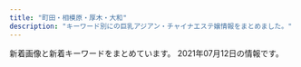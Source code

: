 ```yaml
---
title: "町田・相模原・厚木・大和"
description: "キーワード別にの巨乳アジアン・チャイナエステ嬢情報をまとめました。"
---
```


新着画像と新着キーワードをまとめています。
2021年07月12日の情報です。

<DmmAffiliateIns />
<KeywordTable
  shops={
    [
    {
        "station": "\u753a\u7530\u99c5\u6771\u53e3",
        "name": "\u7e01",
        "img_links": [
            "http://www.m-en.work/img/tel2.png",
            "http://www.m-en.work/img/m5.png",
            "http://www.m-en.work/staff/kaori1.jpg",
            "http://www.m-en.work/staff/risa1.jpg",
            "http://www.m-en.work/img/tit1.png",
            "http://www.m-en.work/img/cp-ttl.png",
            "http://www.m-en.work/img/m6.png",
            "http://www.m-en.work/staff/yuna1.jpg",
            "http://www.m-en.work/img/up.png",
            "http://www.m-en.work/img/cp-desc1.png",
            "http://www.m-en.work/staff/miho1.jpg",
            "http://www.m-en.work/img/tit5.png",
            "http://www.m-en.work/img/m2.png",
            "http://www.m-en.work/img/slide2-4.jpg",
            "http://www.m-en.work/img/open.png",
            "http://www.m-en.work/img/phone.png",
            "http://www.m-en.work/img/info.png",
            "http://www.m-en.work/img/tit6.png",
            "http://www.m-en.work/img/m3.png",
            "http://www.m-en.work/img/tit2.png",
            "http://www.m-en.work/img/cp-desc1sp.png",
            "http://www.m-en.work/img/tit3.png",
            "http://www.m-en.work/img/m4.png",
            "http://www.m-en.work/img/slide2-2.jpg",
            "http://www.m-en.work/img/m1.png",
            "http://www.m-en.work/img/slide2-3.jpg",
            "http://www.m-en.work/img/tit4.png",
            "http://www.m-en.work/img/slide2-1.jpg",
            "http://www.m-en.work/img/h1.png",
            "http://www.m-en.work/staff/yuki1.jpg"
        ],
        "url": "http://www.m-en.work/",
        "keywords": {
            "E": 7,
            "D": 14,
            "C": 14
        }
    },
    {
        "keywords": {
            "\u4e73": 1,
            "D": 6
        },
        "img_links": [
            "http://kiminoharu.xyz/images/g33.jpg",
            "http://kiminoharu.xyz/images/002.jpg",
            "http://kiminoharu.xyz/images/003.jpg",
            "http://kiminoharu.xyz/images/s3.jpg",
            "http://kiminoharu.xyz/images/r1.jpg",
            "http://kiminoharu.xyz/images/s1.jpg",
            "http://kiminoharu.xyz/images/r3.jpg",
            "http://kiminoharu.xyz/images/s2.jpg",
            "http://kiminoharu.xyz/images/g4.jpg",
            "http://kiminoharu.xyz/images/r4.jpg",
            "http://kiminoharu.xyz/images/g1.jpg",
            "http://kiminoharu.xyz/images/g3.jpg",
            "http://kiminoharu.xyz/images/g2.jpg",
            "http://kiminoharu.xyz/images/g67.jpg",
            "http://kiminoharu.xyz/images/g22.jpg",
            "http://kiminoharu.xyz/images/g66.jpg",
            "http://kiminoharu.xyz/images/g0.jpg",
            "http://kiminoharu.xyz/images/g44.jpg",
            "http://kiminoharu.xyz/images/r2.jpg",
            "http://kiminoharu.xyz/images/g5.jpg",
            "http://kiminoharu.xyz/images/0.png",
            "http://kiminoharu.xyz/images/g11.jpg",
            "http://kiminoharu.xyz/images/s4.jpg",
            "http://kiminoharu.xyz/images/001.jpg",
            "http://kiminoharu.xyz/images/g45.jpg",
            "http://kiminoharu.xyz/images/g6.jpg"
        ],
        "name": "\u541b\u306e\u6625",
        "url": "http://kiminoharu.xyz/",
        "station": "JR\u6a4b\u672c\u99c5\u5317\u53e3"
    },
    {
        "keywords": {},
        "name": "\u61a9 \uff5eikoi\uff5e",
        "img_links": [
            "http://yikoi.work/sp/images/head.jpg",
            "http://yikoi.work/sp/images/sys1.jpg",
            "http://yikoi.work/images/rec1.png",
            "http://yikoi.work/sp/img/mei1.jpg",
            "http://yikoi.work/sp/staff/rika.jpg",
            "http://yikoi.work/sp/images/staff_t.jpg",
            "http://yikoi.work/sp/img/sakura1.jpg",
            "http://yikoi.work/sp/images/int1.png",
            "http://yikoi.work/img/rika1.jpg",
            "http://yikoi.work/img/mei1.jpg",
            "http://yikoi.work/images/staff_t.png",
            "http://yikoi.work/sp/img/rao1.jpg",
            "http://yikoi.work/sp/images/interior_t.jpg",
            "http://yikoi.work/sp/images/int2.jpg",
            "http://yikoi.work/sp/staff/rao.jpg",
            "http://yikoi.work/images/mobile.jpg",
            "http://yikoi.work/images/1.jpg",
            "http://yikoi.work/sp/menu/staff.jpg",
            "http://yikoi.work/sp/img/kana1.jpg",
            "http://yikoi.work/img/nene1.jpg",
            "http://yikoi.work/sp/images/sys2.jpg",
            "http://yikoi.work/images/8.jpg",
            "http://yikoi.work/images/sisu.png",
            "http://yikoi.work/images/rec2.png",
            "http://yikoi.work/img/mina1.jpg",
            "http://yikoi.work/sp/images/int4.jpg",
            "http://yikoi.work/sp/staff/kana.jpg",
            "http://yikoi.work/sp/img/rika1.jpg",
            "http://yikoi.work/sp/staff/mimi.jpg",
            "http://yikoi.work/img/mimi1.jpg",
            "http://yikoi.work/sp/images/info.jpg",
            "http://yikoi.work/images/sys2.jpg",
            "http://yikoi.work/sp/img/nene1.jpg",
            "http://yikoi.work/images/5.jpg",
            "http://yikoi.work/sp/img/mina1.jpg",
            "http://yikoi.work/sp/staff/nene.jpg",
            "http://yikoi.work/images/sys1.jpg",
            "http://yikoi.work/sp/images/int5.jpg",
            "http://yikoi.work/sp/images/footer.png",
            "http://yikoi.work/sp/images/sisu.jpg",
            "http://yikoi.work/images/6.jpg",
            "http://yikoi.work/sp/staff/mei.jpg",
            "http://yikoi.work/images/sys3.png",
            "http://yikoi.work/sp/images/tg.jpg",
            "http://yikoi.work/images/interior_t.png",
            "http://yikoi.work/sp/menu/top.jpg",
            "http://yikoi.work/images/7.jpg",
            "http://yikoi.work/sp/img/mimi1.jpg",
            "http://yikoi.work/sp/images/sys3.png",
            "http://yikoi.work/sp/staff/sakura.jpg",
            "http://yikoi.work/sp/images/rec1.jpg",
            "http://yikoi.work/images/news_t.jpg",
            "http://yikoi.work/images/int2.png",
            "https://m-este.com/wp-content/uploads/2020/12/\u0083\u0081\u0083\u0093\u0083G\u0083XC\u0083\u0081\u0083\u009388.png",
            "http://yikoi.work/sp/images/int3.jpg",
            "http://yikoi.work/sp/images/sisu_t.jpg",
            "http://yikoi.work/sp/images/int2.png",
            "http://yikoi.work/sp/staff/mina.jpg",
            "http://yikoi.work/img/kana1.jpg",
            "http://yikoi.work/images/2.jpg",
            "http://yikoi.work/img/sakura1.jpg",
            "http://yikoi.work/sp/images/news_t.jpg",
            "http://yikoi.work/images/head.jpg",
            "http://yikoi.work/images/3.jpg",
            "http://yikoi.work/sp/images/tel.jpg",
            "http://yikoi.work/sp/images/rec2.jpg",
            "http://yikoi.work/images/sm.jpg",
            "http://yikoi.work/images/int1.png",
            "http://yikoi.work/images/4.jpg",
            "http://yikoi.work/img/rao1.jpg",
            "http://yikoi.work/images/line.png"
        ],
        "station": "JR\u753a\u7530\u99c5",
        "url": "http://yikoi.work/"
    },
    {
        "keywords": {
            "90": 1,
            "\u5de8\u4e73": 1,
            "86": 4,
            "D": 10,
            "E": 1,
            "\u4e73": 1,
            "87": 6
        },
        "url": "http://www.baby.esjp.info/",
        "img_links": [
            "http://www.baby.esjp.info/files/048.jpg",
            "http://www.baby.esjp.info/files/051-02.jpg",
            "http://www.baby.esjp.info/files/053.jpg",
            "http://www.baby.esjp.info/files/051.jpg",
            "http://www.baby.esjp.info/images/tit-infor.png",
            "http://www.baby.esjp.info/files/052-02.jpg",
            "http://www.baby.esjp.info/images/shop/shop03.jpg",
            "http://www.baby.esjp.info/files/054-02.jpg",
            "http://www.baby.esjp.info/files/047.jpg",
            "http://www.baby.esjp.info/images/bj3.png",
            "http://www.baby.esjp.info/files/054.jpg",
            "http://www.baby.esjp.info/images/girl-z1.jpg",
            "http://www.baby.esjp.info/images/link_line.png",
            "http://www.baby.esjp.info/images/top_sche.png",
            "http://www.baby.esjp.info/files/045.jpg",
            "http://www.baby.esjp.info/files/049.jpg",
            "http://www.baby.esjp.info/files/048-02.jpg",
            "http://www.baby.esjp.info/images/shop/shop04.jpg",
            "http://www.baby.esjp.info/images/shop/shop02.jpg",
            "http://www.baby.esjp.info/images/girl-z2.jpg",
            "http://www.baby.esjp.info/files/049-02.jpg",
            "http://www.baby.esjp.info/files/052.jpg",
            "http://www.baby.esjp.info/files/053-02.jpg",
            "http://www.baby.esjp.info/images/infor.png",
            "http://www.baby.esjp.info/images/shop/shop01.jpg",
            "http://www.baby.esjp.info/files/045-02.jpg",
            "http://www.baby.esjp.info/files/038.jpg",
            "http://www.baby.esjp.info/files/047-02.jpg",
            "http://www.baby.esjp.info/files/055-02.jpg",
            "http://www.baby.esjp.info/files/038-02.jpg",
            "http://www.baby.esjp.info/images/top.png",
            "http://www.baby.esjp.info/images/staff_line.png",
            "http://www.baby.esjp.info/files/055.jpg",
            "http://www.baby.esjp.info/files/050.jpg",
            "http://www.baby.esjp.info/images/mobile.png",
            "http://www.baby.esjp.info/files/050-02.jpg"
        ],
        "station": "\u76f8\u6a21\u5927\u91ce\u99c5\u5357\u53e3",
        "name": "\u30d9\u30d3\u30fc"
    },
    {
        "img_links": [
            "http://usbaby.jpest.net/uploads//sites/46/2021/06/r6.jpg",
            "http://usbaby.jpest.net/uploads//sites/46/2021/06/r3.jpg",
            "http://usbaby.jpest.net/uploads//sites/46/elementor/thumbs/g1-2-p9479z4cqoa4jxrxtdg0kiw4ugepy9lr47ircqc438.jpg",
            "http://usbaby.jpest.net/uploads//sites/46/2021/06/1-1-225x300.jpg",
            "http://usbaby.jpest.net/uploads//sites/46/elementor/thumbs/g2-1-p947as9cmje0julm381g7tjf9ef3kvtfk7qt8b4wqc.jpg",
            "http://usbaby.jpest.net/uploads//sites/46/2021/06/g2-1.jpg",
            "http://usbaby.jpest.net/uploads//sites/46/2021/06/r4.jpg",
            "http://usbaby.jpest.net/uploads//sites/46/elementor/thumbs/g3-p947c39a496cocpcgscsohogynzg9r00eod3857838.jpg",
            "http://usbaby.jpest.net/uploads//sites/46/2021/06/g4.jpg",
            "http://usbaby.jpest.net/uploads//sites/46/2021/06/r2.jpg",
            "http://usbaby.jpest.net/uploads//sites/46/2021/06/r1-1.jpg",
            "http://usbaby.jpest.net/uploads//sites/46/2021/06/r2-1.jpg",
            "http://usbaby.jpest.net/uploads//sites/46/2021/06/r5.jpg",
            "http://usbaby.jpest.net/uploads//sites/46/2021/06/g1-1.jpg",
            "http://usbaby.jpest.net/uploads//sites/46/2021/06/g1-2.jpg",
            "http://usbaby.jpest.net/uploads//sites/46/2021/06/03.jpg",
            "http://usbaby.jpest.net/uploads//sites/46/2021/06/g3.jpg",
            "http://usbaby.jpest.net/uploads//sites/46/2021/06/r1.jpg",
            "http://usbaby.jpest.net/uploads//sites/46/2021/06/ami-1.jpg",
            "http://usbaby.jpest.net/uploads//sites/46/2021/06/r3-1.jpg",
            "http://usbaby.jpest.net/uploads//sites/46/elementor/thumbs/g4-p947covkhfzy3dtxyjp7ru82mj0w6sdu5nd99ib644.jpg",
            "http://usbaby.jpest.net/uploads//sites/46/2021/06/1.jpg"
        ],
        "name": "\u3046\u3055\u3073\u3073",
        "station": "\u5357\u6797\u9593\u99c5\u6771\u53e3",
        "url": "http://usbaby.jpest.net/",
        "keywords": {
            "C": 28
        }
    },
    {
        "img_links": [
            "http://ciswand.xyz/uploads/210325/1-210325150H25W.jpg",
            "http://ciswand.xyz/uploads/210325/1-210325150T5951.jpg",
            "http://ciswand.xyz/static/picture/room3.jpg",
            "http://ciswand.xyz/static/picture/s_staff.png",
            "http://ciswand.xyz/uploads/210406/1-2104060U953102.jpg",
            "http://ciswand.xyz/uploads/210629/1-21062Z91305Y3.jpg",
            "http://ciswand.xyz/static/picture/room1.jpg",
            "http://ciswand.xyz/static/picture/s3.jpg",
            "http://ciswand.xyz/static/picture/room4.jpg",
            "http://ciswand.xyz/static/picture/s1.jpg",
            "http://ciswand.xyz/uploads/210325/1-210325150PK93.jpg",
            "http://ciswand.xyz/static/picture/mobile.jpg",
            "http://ciswand.xyz/static/picture/news.png",
            "http://ciswand.xyz/static/picture/room2.jpg",
            "http://ciswand.xyz/uploads/210420/1-21042015244CI.jpg",
            "http://ciswand.xyz/static/picture/top.png"
        ],
        "url": "http://ciswand.xyz/",
        "keywords": {},
        "station": "\u4e2d\u592e\u6797\u9593\u99c5\u5317\u53e3",
        "name": "\u9999\u871c\u6e7e"
    },
    {
        "name": "\u30da\u30f3\u30c8\u30cf\u30a6\u30b9",
        "url": "http://www.pentohausu.xyz/",
        "keywords": {},
        "img_links": [
            "http://www.pentohausu.xyz/images/shop/5.jpg",
            "http://www.pentohausu.xyz/images/staff/1/8.jpg",
            "http://www.pentohausu.xyz/images/shop/6.jpg",
            "http://www.pentohausu.xyz/images/staff/1/1.jpg",
            "http://www.pentohausu.xyz/images/staff/1/aya.jpg",
            "http://www.pentohausu.xyz/images/staff/nana.jpg",
            "http://www.pentohausu.xyz/images/nav/nav-t-sys.jpg",
            "http://www.pentohausu.xyz/images/nav/nav-t-job.jpg",
            "http://www.pentohausu.xyz/images/staff/1/mie.png",
            "http://www.pentohausu.xyz/images/index-rin_14.jpg",
            "http://www.yozakura-aroma.xyz/images/staff/2.jpg",
            "http://www.pentohausu.xyz/images/staff/1/7.jpg",
            "http://www.pentohausu.xyz/images/index-rin_04.jpg",
            "http://www.pentohausu.xyz/images/sys.png",
            "http://www.pentohausu.xyz/images/lanmu-t-st.jpg",
            "http://www.pentohausu.xyz/images/index-rin_02.jpg",
            "http://www.pentohausu.xyz/images/staff/1/sayuri.jpg",
            "http://www.pentohausu.xyz/images/lanmu-t-st2.jpg",
            "http://www.pentohausu.xyz/images/index-rin_20.jpg",
            "http://www.pentohausu.xyz/images/staff/meijia.jpg"
        ],
        "station": "\u76f8\u6b66\u53f0\u524d\u99c5\u5317\u53e3"
    },
    {
        "name": "\u871c\u30fb\u307f\u3064",
        "keywords": {},
        "img_links": [],
        "station": "\u76f8\u6a21\u5927\u91ce\u99c5\u5357\u53e3",
        "url": "https://mitsu.iest.info/"
    },
    {
        "name": "\u30d4\u30e5\u30a2\u30cf\u30fc\u30c8",
        "keywords": {},
        "img_links": [
            "http://www.crossi.xyz/uploads/201228/1-20122Q4191LP.jpg",
            "http://www.crossi.xyz/uploads/191217/1-19121F95I5240.jpg",
            "http://www.crossi.xyz/uploads/200529/1-2005291A551629.jpg",
            "http://www.crossi.xyz/uploads/201202/1-201202124950B1.jpg",
            "http://www.crossi.xyz/uploads/200612/1-200612160U52W.jpg",
            "http://www.crossi.xyz/uploads/190925/1-1Z9251500315P.jpg",
            "http://www.crossi.xyz/uploads/201127/1-20112G53930U0.jpg",
            "http://www.crossi.xyz/uploads/190920/1-1Z920134U1939.jpg",
            "http://www.crossi.xyz/uploads/201102/1-201102150K9453.jpg",
            "http://www.crossi.xyz/uploads/190920/1-1Z920134SY60.jpg",
            "http://www.crossi.xyz/templets/default/picture/tt.jpg",
            "http://www.crossi.xyz/uploads/200403/1-200403124524956.jpg",
            "http://www.crossi.xyz/uploads/200529/1-2005291A543193.jpg",
            "http://www.crossi.xyz/uploads/180906/1-1PZ60934021N.jpg",
            "http://www.crossi.xyz/uploads/191016/1-191016134K2213.jpg",
            "http://www.crossi.xyz/uploads/191122/1-191122162430591.jpg",
            "http://www.crossi.xyz/uploads/190925/1-1Z925145924H3.jpg",
            "http://www.crossi.xyz/uploads/210111/1-2101111429551G.jpg",
            "http://www.crossi.xyz/uploads/210709/1-210F9124G4218.jpg",
            "http://www.crossi.xyz/uploads/200706/1-200F6134600642.jpg",
            "http://www.crossi.xyz/uploads/200403/1-200403124533327.jpg",
            "http://www.crossi.xyz/uploads/180905/1-1PZ515095RN.jpg",
            "http://www.crossi.xyz/uploads/191217/1-19121F95615334.jpg",
            "http://www.crossi.xyz/uploads/allimg/180801/1-1PP1091925J2.jpg",
            "http://www.crossi.xyz/templets/default/picture/rec1.png",
            "http://www.crossi.xyz/uploads/200612/1-200612160S0B8.jpg",
            "http://www.crossi.xyz/uploads/201127/1-20112G53913193.jpg",
            "http://www.crossi.xyz/templets/default/picture/staff_t.jpg",
            "http://www.crossi.xyz/uploads/201202/1-201202124933147.jpg",
            "http://www.crossi.xyz/uploads/210709/1-210F9124HE18.jpg",
            "http://www.crossi.xyz/uploads/201102/1-201102150J3926.jpg",
            "http://www.crossi.xyz/uploads/allimg/180731/1-1PI1145244194.jpg",
            "http://www.crossi.xyz/uploads/210111/1-210111143025433.jpg",
            "http://www.crossi.xyz/templets/default/picture/news.jpg",
            "http://www.crossi.xyz/templets/default/picture/interior_t.jpg",
            "http://www.crossi.xyz/uploads/200706/1-200F613453VR.jpg",
            "http://www.crossi.xyz/uploads/210325/1-210325125H1R5.jpg",
            "http://www.crossi.xyz/templets/default/picture/int1.png",
            "http://www.crossi.xyz/uploads/191106/1-191106100051532.jpg",
            "http://www.crossi.xyz/uploads/210325/1-210325125I5218.jpg",
            "http://www.crossi.xyz/uploads/201228/1-20122Q41943338.jpg"
        ],
        "station": "\u672c\u539a\u6728\u99c5\u6771\u53e3",
        "url": "http://www.crossi.xyz/"
    },
    {
        "station": "\u5927\u548c\u99c5\u5317\u53e3",
        "name": "\u512a",
        "keywords": {},
        "url": "http://www.est-yu.work/",
        "img_links": [
            "http://www.est-yu.work/images/2.jpg",
            "http://www.est-yu.work/img/riri1.jpg",
            "http://www.est-yu.work/images/int2.jpg",
            "http://www.est-yu.work/images/tel.jpg",
            "http://www.est-yu.work/images/mobile.jpg",
            "http://www.est-yu.work/images/news.jpg",
            "http://www.est-yu.work/images/s1.png",
            "http://www.est-yu.work/images/1.jpg",
            "http://www.est-yu.work/images/int1.jpg",
            "http://www.est-yu.work/staff/yuri.jpg",
            "http://www.est-yu.work/img/yuri1.jpg",
            "http://www.est-yu.work/images/sys2.jpg",
            "http://www.est-yu.work/images/sys1.jpg",
            "http://www.est-yu.work/staff/riri.jpg",
            "http://www.est-yu.work/images/3.jpg",
            "http://www.est-yu.work/images/tg.jpg",
            "http://www.est-yu.work/images/head.jpg",
            "http://www.est-yu.work/img/ai1.jpg",
            "http://www.est-yu.work/staff/ai.jpg",
            "http://www.est-yu.work/images/sys3.jpg",
            "http://www.est-yu.work/images/interior_t.jpg",
            "http://www.est-yu.work/images/staff_t.jpg"
        ]
    },
    {
        "img_links": [],
        "keywords": {},
        "station": "\u5357\u6797\u9593\u99c5\u897f\u53e3",
        "url": "https://finger.ests.jp/",
        "name": "\u30d5\u30a3\u30f3\u30ac\u30fc"
    },
    {
        "station": "JR\u76f8\u6a21\u539f\u99c5\u5357\u53e3",
        "img_links": [
            "http://cdn.simplesite.com/i/50/bb/282882359341136720/i282882364657838457._szw1280h1280_.jpg",
            "http://cdn.simplesite.com/i/50/bb/282882359341136720/i282882364656895757._szw1280h1280_.jpg",
            "http://cdn.simplesite.com/i/50/bb/282882359341136720/i282882364657562216._szw1280h1280_.jpg",
            "http://cdn.simplesite.com/i/50/bb/282882359341136720/i282882364654166233._szw1280h1280_.jpg",
            "http://cdn.simplesite.com/i/50/bb/282882359341136720/i282882364657974513._szw1280h1280_.jpg",
            "http://cdn.simplesite.com/i/50/bb/282882359341136720/i282882364654610909._szw1280h1280_.jpg",
            "http://cdn.simplesite.com/i/50/bb/282882359341136720/i282882364657838436._szw1280h1280_.jpg",
            "http://cdn.simplesite.com/i/50/bb/282882359341136720/i282882364657119673._szw1280h1280_.jpg",
            "http://cdn.simplesite.com/i/50/bb/282882359341136720/i282882364657893288._szw1280h1280_.jpg",
            "http://cdn.simplesite.com/i/50/bb/282882359341136720/i282882364654262982._szw1280h1280_.jpg"
        ],
        "keywords": {},
        "name": "7F Mermaid \u30a8\u30b9\u30c6",
        "url": "http://mermaidbluesea.simplesite.com/"
    },
    {
        "keywords": {
            "C": 19
        },
        "name": "\u30c1\u30e3\u30fc\u30df\u30f3\u30b0",
        "station": "\u672c\u539a\u6728\u99c5\u5317\u53e3",
        "img_links": [
            "http://msg-aroma.com/pic/topimg1.png",
            "http://msg-aroma.com/staff/ririko/01mb.jpg",
            "http://msg-aroma.com/staff/ayumi/01.jpg",
            "http://msg-aroma.com/staff/nanami/01mb.jpg",
            "http://msg-aroma.com/img/ttl_kohkin.png",
            "http://msg-aroma.com/staff/momo/01mb.jpg",
            "http://msg-aroma.com/staff/yuriko/01.jpg",
            "http://msg-aroma.com/staff/hina/01mb.jpg",
            "http://msg-aroma.com/staff/momo/01.jpg",
            "http://msg-aroma.com/staff/yuriko/01mb.jpg",
            "http://msg-aroma.com/staff/ririko/01.jpg",
            "http://msg-aroma.com/staff/ayumi/01mb.jpg",
            "http://msg-aroma.com/staff/mio/01.jpg",
            "http://msg-aroma.com/staff/hina/01.jpg",
            "http://msg-aroma.com/pic/head.jpg",
            "http://msg-aroma.com/pic/topimg2.png",
            "http://msg-aroma.com/staff/mio/01mb.jpg",
            "http://msg-aroma.com/staff/nanami/01.jpg",
            "http://msg-aroma.com/img/ttl_staff.jpg",
            "http://msg-aroma.com/staff/miki/01mb.jpg",
            "http://msg-aroma.com/i/files/homeimg.jpg",
            "http://msg-aroma.com/staff/nao/01mb.jpg",
            "http://msg-aroma.com/pic/topimg4.png",
            "http://msg-aroma.com/img/att.png",
            "http://msg-aroma.com/staff/miki/01.jpg",
            "http://msg-aroma.com/staff/marina/01mb.jpg",
            "http://msg-aroma.com/img/ttl_mobile.png",
            "http://msg-aroma.com/staff/nao/01.jpg",
            "http://msg-aroma.com/pic/topimg3.png",
            "http://msg-aroma.com/pic/topimg5.png",
            "http://msg-aroma.com/staff/marina/01.jpg"
        ],
        "url": "http://msg-aroma.com/"
    },
    {
        "name": "HIMAWARI",
        "img_links": [
            "http://aroma-himawari.com/img/girl/pickup/pickup-3.jpg",
            "http://aroma-himawari.com/img/girl/extra/staff-1-2.jpg",
            "http://aroma-himawari.com/img/material/shiatsu-1.jpg",
            "http://aroma-himawari.com/img/material/arrow_next.png",
            "http://aroma-himawari.com/img/girl/list/staff-6.jpg",
            "http://aroma-himawari.com/img/material/elegant-3.jpg",
            "http://aroma-himawari.com/img/material/elegant-5.jpg",
            "http://aroma-himawari.com/img/material/elegant-8.jpg",
            "http://aroma-himawari.com/img/girl/extra/staff-3-1.jpg",
            "http://aroma-himawari.com/img/material/elegant-4.jpg",
            "http://aroma-himawari.com/img/girl/extra/staff-2-0.jpg",
            "http://aroma-himawari.com/img/girl/pickup/pickup-4.jpg",
            "http://aroma-himawari.com/img/girl/extra/staff-5-3.jpg",
            "https://abs.twimg.com/emoji/v2/72x72/1f530.png",
            "http://aroma-himawari.com/img/material/arrow_prev.png",
            "http://aroma-himawari.com/img/material/elegant-9.jpg",
            "http://aroma-himawari.com/img/material/elegant-16.jpg",
            "http://aroma-himawari.com/img/girl/extra/staff-6-0.jpg",
            "http://aroma-himawari.com/img/material/shiatsu-6.jpg",
            "http://aroma-himawari.com/img/girl/list/staff-3.jpg",
            "http://aroma-himawari.com/img/material/elegant-17.jpg",
            "http://aroma-himawari.com/img/girl/extra/staff-4-0.jpg",
            "http://aroma-himawari.com/img/girl/extra/staff-2-3.jpg",
            "http://aroma-himawari.com/img/material/elegant-6.jpg",
            "http://aroma-himawari.com/img/girl/extra/staff-5-1.jpg",
            "http://aroma-himawari.com/img/material/shiatsu-5.jpg",
            "http://aroma-himawari.com/img/girl/extra/staff-1-0.jpg",
            "http://aroma-himawari.com/img/girl/extra/staff-7-1.jpg",
            "http://aroma-himawari.com/img/girl/extra/staff-2-1.jpg",
            "http://aroma-himawari.com/img/girl/extra/staff-7-3.jpg",
            "http://aroma-himawari.com/img/material/elegant-1.jpg",
            "http://aroma-himawari.com/img/material/elegant-12.jpg",
            "http://aroma-himawari.com/img/girl/extra/staff-6-1.jpg",
            "http://aroma-himawari.com/img/girl/list/staff-7.jpg",
            "http://aroma-himawari.com/img/girl/extra/staff-7-2.jpg",
            "http://aroma-himawari.com/img/girl/pickup/pickup-7.jpg",
            "http://aroma-himawari.com/img/material/elegant-7.jpg",
            "http://aroma-himawari.com/img/girl/extra/staff-2-2.jpg",
            "http://aroma-himawari.com/img/girl/list/square-2.jpg",
            "http://aroma-himawari.com/img/girl/extra/staff-4-2.jpg",
            "http://aroma-himawari.com/img/girl/pickup/pickup-2.jpg",
            "http://aroma-himawari.com/img/material/elegant-2.jpg",
            "http://aroma-himawari.com/img/girl/extra/staff-7-0.jpg",
            "http://aroma-himawari.com/img/material/elegant-10.jpg",
            "http://aroma-himawari.com/img/girl/extra/staff-1-3.jpg",
            "http://aroma-himawari.com/img/material/elegant-19.jpg",
            "http://aroma-himawari.com/img/material/elegant-11.jpg",
            "http://aroma-himawari.com/img/girl/list/square-3.jpg",
            "http://aroma-himawari.com/img/girl/list/square-5.jpg",
            "http://aroma-himawari.com/img/girl/extra/staff-4-1.jpg",
            "http://aroma-himawari.com/img/material/elegant-18.jpg",
            "http://aroma-himawari.com/img/girl/extra/staff-3-2.jpg",
            "http://aroma-himawari.com/img/girl/list/square-6.jpg",
            "http://aroma-himawari.com/img/girl/list/staff-2.jpg",
            "http://aroma-himawari.com/img/girl/extra/staff-5-0.jpg",
            "http://aroma-himawari.com/img/girl/list/square-4.jpg",
            "http://aroma-himawari.com/img/girl/list/staff-5.jpg",
            "http://aroma-himawari.com/img/girl/extra/staff-6-2.jpg",
            "http://aroma-himawari.com/img/girl/extra/staff-3-0.jpg",
            "http://aroma-himawari.com/img/material/elegant-15.jpg",
            "http://aroma-himawari.com/img/girl/extra/staff-1-1.jpg",
            "http://aroma-himawari.com/img/girl/pickup/pickup-1.jpg",
            "http://aroma-himawari.com/img/girl/list/square-7.jpg",
            "http://aroma-himawari.com/img/material/elegant-13.jpg",
            "http://aroma-himawari.com/img/girl/list/staff-4.jpg",
            "http://aroma-himawari.com/img/girl/extra/staff-5-2.jpg",
            "http://aroma-himawari.com/img/girl/extra/staff-4-3.jpg",
            "http://aroma-himawari.com/img/girl/list/staff-1.jpg",
            "http://aroma-himawari.com/img/girl/list/square-1.jpg",
            "http://aroma-himawari.com/img/material/elegant-14.jpg",
            "http://aroma-himawari.com/img/girl/extra/staff-3-3.jpg",
            "http://aroma-himawari.com/img/girl/pickup/pickup-6.jpg"
        ],
        "url": "http://aroma-himawari.com/",
        "station": "JR\u753a\u7530\u99c5\u5317\u53e3",
        "keywords": {}
    },
    {
        "url": "http://www.iyashihonpo.iesjp.com/",
        "img_links": [
            "http://www.iyashihonpo.iesjp.com/images/backlistbtn.png",
            "http://www.iyashihonpo.iesjp.com/files/001-02.jpg",
            "http://www.iyashihonpo.iesjp.com/images/attention.png",
            "http://www.iyashihonpo.iesjp.com/files/002.jpg",
            "http://www.iyashihonpo.iesjp.com/files/006-02.jpg",
            "http://www.iyashihonpo.iesjp.com/files/004-02.jpg",
            "http://www.iyashihonpo.iesjp.com/files/005-02.jpg",
            "http://www.iyashihonpo.iesjp.com/files/002-03.jpg",
            "http://www.iyashihonpo.iesjp.com/images/infoSlide01.jpg",
            "http://www.iyashihonpo.iesjp.com/files/007-02.jpg",
            "http://www.iyashihonpo.iesjp.com/files/004.jpg",
            "http://www.iyashihonpo.iesjp.com/files/006-03.jpg",
            "http://www.iyashihonpo.iesjp.com/files/005-03.jpg",
            "http://www.iyashihonpo.iesjp.com/files/005.jpg",
            "http://www.iyashihonpo.iesjp.com/files/001-03.jpg",
            "http://www.iyashihonpo.iesjp.com/files/006.jpg",
            "http://www.iyashihonpo.iesjp.com/images/coverParts.png",
            "http://www.iyashihonpo.iesjp.com/files/001.jpg",
            "http://www.iyashihonpo.iesjp.com/files/007.jpg",
            "http://www.iyashihonpo.iesjp.com/files/002-02.jpg",
            "http://www.iyashihonpo.iesjp.com/files/004-03.jpg",
            "http://www.iyashihonpo.iesjp.com/files/007-03.jpg"
        ],
        "station": "\u76f8\u6a21\u5927\u91ce\u99c5\u5317\u53e3",
        "name": "\u7652\u3057\u672c\u8217",
        "keywords": {
            "D": 8,
            "E": 4,
            "87": 2,
            "C": 14,
            "86": 10
        }
    },
    {
        "url": "http://www.sweety.mensest.com/",
        "name": "Sweety\u30e1\u30f3\u30ba\u30a8\u30b9\u30c6",
        "keywords": {
            "\u80f8": 2,
            "D": 32,
            "86": 16,
            "87": 24,
            "C": 8
        },
        "img_links": [
            "http://www.sweety.mensest.com/images/rsubt1.png",
            "http://www.sweety.mensest.com/images/b-tel.png",
            "http://www.sweety.mensest.com/images/rsubt7.png",
            "http://www.sweety.mensest.com/images/slider-img002.jpg",
            "http://www.sweety.mensest.com/images/m1.jpg",
            "http://www.sweety.mensest.com/images/m4.jpg",
            "http://www.sweety.mensest.com/files/003.jpg",
            "http://www.sweety.mensest.com/images/m6.jpg",
            "http://www.sweety.mensest.com/images/slider-img001.jpg",
            "http://www.sweety.mensest.com/images/m2.jpg",
            "http://www.sweety.mensest.com/images/b-online.png",
            "http://www.sweety.mensest.com/images/rsubt5.png",
            "http://www.sweety.mensest.com/photo_news/upimg/5937360e52c230e2b5_1.jpg",
            "http://www.sweety.mensest.com/images/rsubt6.png",
            "http://www.sweety.mensest.com/images/m3.jpg",
            "http://www.sweety.mensest.com/images/rsubt3.png",
            "http://www.sweety.mensest.com/files/001.jpg",
            "http://www.sweety.mensest.com/images/rsubt4.png",
            "http://www.sweety.mensest.com/files/002.jpg",
            "http://www.sweety.mensest.com/images/m5.jpg",
            "http://www.sweety.mensest.com/photo_news/upimg/5937360e52c230e2b5_0.jpg",
            "http://www.sweety.mensest.com/images/rsubt2.png",
            "http://www.sweety.mensest.com/files/004.jpg",
            "http://www.sweety.mensest.com/files/005.jpg"
        ],
        "station": "JR\u76f8\u6a21\u539f\u99c5\u5357\u53e3"
    },
    {
        "url": "http://sakura.fan.bz/",
        "img_links": [
            "http://sakura.fan.bz/images/end.png",
            "http://sakura.fan.bz/photos/sites/96/2020/12/2020120203192280.jpg",
            "http://sakura.fan.bz/images/s_news.png",
            "http://sakura.fan.bz/images/info.png",
            "http://sakura.fan.bz/photos/sites/96/2019/09/2019090502332511.jpg",
            "http://sakura.fan.bz/photos/sites/96/2019/09/2019090502332622.jpg",
            "http://sakura.fan.bz/photos/sites/96/2019/10/2019100401374573.jpg",
            "http://sakura.fan.bz/images/s_staff.png",
            "http://sakura.fan.bz/images/news_bj1.png",
            "http://sakura.fan.bz/photos/sites/96/2019/09/2019090608513621.jpg",
            "http://sakura.fan.bz/images/s_face.png",
            "http://sakura.fan.bz/photos/sites/96/2019/12/2019120107502632.jpg",
            "http://sakura.fan.bz/photos/sites/96/2019/11/2019112803264378.jpg",
            "http://sakura.fan.bz/images/top.jpg",
            "http://sakura.fan.bz/photos/sites/96/2019/09/2019090502332739.jpg",
            "http://sakura.fan.bz/photos/sites/96/2019/09/2019090609280369.jpg",
            "http://sakura.fan.bz/photos/sites/96/2019/11/201911070206265.jpg",
            "http://sakura.fan.bz/images/news_bj3.png"
        ],
        "name": "\u3055\u304f\u3089",
        "keywords": {
            "84": 4,
            "85": 2,
            "D": 18,
            "C": 23,
            "E": 3,
            "86": 10,
            "83": 4
        },
        "station": "\u76f8\u6a21\u5927\u91ce\u99c5\u5357\u53e3"
    },
    {
        "url": "http://shonoyou.me-es.com/",
        "keywords": {},
        "name": "\u521d\u306e\u8449",
        "station": "\u5ea7\u9593\u99c5\u897f\u53e3",
        "img_links": [
            "http://shonoyou.me-es.com/images/index_12.jpg",
            "http://shonoyou.me-es.com/girl/014.jpg",
            "http://shonoyou.me-es.com/images/index_22.jpg",
            "http://shonoyou.me-es.com/girl/09.jpg",
            "http://shonoyou.me-es.com/images/index_16.jpg",
            "http://shonoyou.me-es.com/images/staff_10.jpg",
            "http://shonoyou.me-es.com/images/index_02.jpg",
            "http://shonoyou.me-es.com/images/index_19.jpg",
            "http://shonoyou.me-es.com/images/info.jpg",
            "http://shonoyou.me-es.com/images/rec.jpg",
            "http://shonoyou.me-es.com/images/index_03.jpg",
            "http://shonoyou.me-es.com/images/info_10.jpg",
            "http://shonoyou.me-es.com/girl/013.jpg",
            "http://shonoyou.me-es.com/images/index_27.jpg",
            "http://shonoyou.me-es.com/images/top.jpg",
            "http://shonoyou.me-es.com/girl/00.jpg",
            "http://shonoyou.me-es.com/images/index_07.jpg",
            "http://shonoyou.me-es.com/images/rec_10.jpg",
            "http://shonoyou.me-es.com/girl/012.jpg",
            "http://shonoyou.me-es.com/images/top2.jpg",
            "http://shonoyou.me-es.com/images/index_14.jpg",
            "http://shonoyou.me-es.com/images/index_20.jpg",
            "http://shonoyou.me-es.com/images/index_04.jpg",
            "http://shonoyou.me-es.com/images/index_21.jpg",
            "http://shonoyou.me-es.com/images/index_25.jpg",
            "http://shonoyou.me-es.com/images/index_24.jpg",
            "http://shonoyou.me-es.com/girl/018.jpg",
            "http://shonoyou.me-es.com/images/index_06.jpg",
            "http://shonoyou.me-es.com/images/index_17.jpg",
            "http://shonoyou.me-es.com/images/index_11.jpg",
            "http://shonoyou.me-es.com/images/index_09.jpg",
            "http://shonoyou.me-es.com/images/index_10.jpg",
            "http://shonoyou.me-es.com/images/index_05.jpg"
        ]
    },
    {
        "name": "Aimu\uff5e\u30a2\u30a4\u30e0\uff5e",
        "keywords": {
            "87": 5,
            "D": 5,
            "C": 1,
            "86": 1
        },
        "station": "\u4e2d\u592e\u6797\u9593\u99c5",
        "img_links": [
            "http://www.aimu.iesjp.com/images/index_05.jpg",
            "http://www.aimu.iesjp.com/images/header.jpg",
            "http://www.aimu.iesjp.com/images/backlistbtn.png",
            "http://www.aimu.iesjp.com/images/index_04.jpg",
            "http://www.aimu.iesjp.com/images/index_12.jpg",
            "http://www.aimu.iesjp.com/images/index_18.jpg",
            "http://www.aimu.iesjp.com/images/index_23.jpg",
            "http://www.aimu.iesjp.com/files/007-02.jpg",
            "http://www.aimu.iesjp.com/files/002-02.jpg",
            "http://www.aimu.iesjp.com/files/001-02.jpg",
            "http://www.aimu.iesjp.com/images/index_09.jpg",
            "http://www.aimu.iesjp.com/files/007.jpg",
            "http://www.aimu.iesjp.com/images/index_16.jpg",
            "http://www.aimu.iesjp.com/images/footer.jpg",
            "http://www.aimu.iesjp.com/files/004.jpg",
            "http://www.aimu.iesjp.com/images/index_03.jpg",
            "http://www.aimu.iesjp.com/images/index_13.jpg",
            "http://www.aimu.iesjp.com/files/005-02.jpg",
            "http://www.aimu.iesjp.com/images/index_21.jpg",
            "http://www.aimu.iesjp.com/files/007-03.jpg",
            "http://www.aimu.iesjp.com/images/index_06.jpg",
            "http://www.aimu.iesjp.com/files/002-03.jpg",
            "http://www.aimu.iesjp.com/files/001.jpg",
            "http://www.aimu.iesjp.com/files/004-03.jpg",
            "http://www.aimu.iesjp.com/files/003.jpg",
            "http://www.aimu.iesjp.com/files/003-03.jpg",
            "http://www.aimu.iesjp.com/files/003-02.jpg",
            "http://www.aimu.iesjp.com/files/004-02.jpg",
            "http://www.aimu.iesjp.com/images/index_07.jpg",
            "http://www.aimu.iesjp.com/images/index_08.jpg",
            "http://www.aimu.iesjp.com/files/002.jpg",
            "http://www.aimu.iesjp.com/images/index_22.jpg",
            "http://www.aimu.iesjp.com/files/005-03.jpg",
            "http://www.aimu.iesjp.com/images/index_19.jpg",
            "http://www.aimu.iesjp.com/images/index_11.jpg",
            "http://www.aimu.iesjp.com/files/005.jpg",
            "http://www.aimu.iesjp.com/files/001-03.jpg"
        ],
        "url": "http://www.aimu.iesjp.com/"
    },
    {
        "url": "http://sh-yuka.work/",
        "station": "\u4e2d\u592e\u6797\u9593\u99c5\u897f\u53e3",
        "img_links": [
            "http://sh-yuka.work/uploads/210424/1-21042413443T00.jpg",
            "http://sh-yuka.work/uploads/200728/1-200HQF02J29.jpg",
            "http://sh-yuka.work/uploads/201218/1-20121Q1033GH.jpg",
            "http://sh-yuka.work/templets/default/picture/504339_24789f5562fa4f088be0b1134410514e_mv2.png",
            "http://sh-yuka.work/uploads/200629/1-200629151R5E6.jpg",
            "http://sh-yuka.work/templets/default/picture/504339_d693404efae04362b04d73de913d8851_mv2_d_2084_2084_s_2.png",
            "http://sh-yuka.work/templets/default/picture/close.png",
            "http://sh-yuka.work/templets/default/picture/504339_7b83b5f415b04665924c4c26f4c5cd27_mv2_d_4812_2043_s_2.png",
            "http://sh-yuka.work/uploads/200714/1-200G409461R02.jpg",
            "http://sh-yuka.work/templets/default/picture/504339_53f4914fb1244a5581c45fbe8fe05e15_mv2_d_2835_2953_s_4_2.png",
            "http://sh-yuka.work/uploads/210524/1-210524093302645.jpg",
            "http://sh-yuka.work/uploads/210705/1-210F5095915142.jpg",
            "http://sh-yuka.work/uploads/190717/1-1ZGG5544L32.jpg",
            "http://sh-yuka.work/uploads/210120/1-21012009301MY.jpg",
            "http://sh-yuka.work/uploads/210601/1-2106010919513T.jpg",
            "http://sh-yuka.work/templets/default/picture/504339_6ac3d0c415404d4caea8f7806efc469e_mv2.png",
            "http://sh-yuka.work/templets/default/picture/504339_60927e81bc2741dd89c63cce2eeb277d_mv2.png",
            "http://sh-yuka.work/uploads/200108/1-20010QQ532137.jpg",
            "http://sh-yuka.work/templets/default/picture/504339_f7143674e10f4748b569cd7df1c9af02_mv2.png",
            "http://sh-yuka.work/templets/default/picture/504339_7edd816c8a6a4b8dafc32c0979bee964_mv2_d_2480_3508_s_4_2.png",
            "http://sh-yuka.work/templets/default/picture/504339_c3603a5d59b54b2793cbf3fbd516de13_mv2.png",
            "http://sh-yuka.work/templets/default/picture/504339_21227f8954fd409581482fb167a52224_mv2.png",
            "http://sh-yuka.work/templets/default/picture/504339_7e953fa3f1dd41aea09a25d07159362b_mv2.png",
            "http://sh-yuka.work/uploads/210424/1-210424134534547.jpg",
            "http://sh-yuka.work/templets/default/picture/504339_80887437d74b4abab793825cf10fcfba_mv2_d_2586_2860_s_4_2.png",
            "http://sh-yuka.work/uploads/190717/1-1ZGG5550JX.jpg",
            "http://sh-yuka.work/uploads/210510/1-210510100253c5.jpg",
            "http://sh-yuka.work/uploads/200108/1-20010QQ625439.jpg",
            "http://sh-yuka.work/uploads/210517/1-21051G42P5518.jpg",
            "http://sh-yuka.work/templets/default/picture/504339_81364141ef784efdac0337206b586e85_mv2.png",
            "http://sh-yuka.work/uploads/210628/1-21062PST9306.jpg",
            "http://sh-yuka.work/templets/default/picture/504339_042c5bafc5f34692af2ee5e33bdba1e7_mv2.png",
            "http://sh-yuka.work/uploads/190929/1-1Z929192K4454.jpg",
            "http://sh-yuka.work/uploads/200721/1-200H1105351319.jpg",
            "http://sh-yuka.work/uploads/200706/1-200F614263ab.jpg",
            "http://sh-yuka.work/uploads/200108/1-20010QQI61H.jpg",
            "http://sh-yuka.work/templets/default/picture/504339_9994463d0234418bb05113314e8f9a17_mv2_d_4724_7369_s_4_2.png",
            "http://sh-yuka.work/templets/default/picture/504339_9d7e65f16b2c4ad8932aacf9b075d81f_mv2_d_4724_7087_s_4_2.png",
            "http://sh-yuka.work/uploads/210607/1-21060F91H12Z.jpg",
            "http://sh-yuka.work/uploads/210417/1-21041G62U0222.jpg",
            "http://sh-yuka.work/uploads/201008/1-20100P93R4V3.jpg",
            "http://sh-yuka.work/uploads/210615/1-2106150UZ11V.jpg",
            "http://sh-yuka.work/uploads/200930/1-200930103059A0.jpg",
            "http://sh-yuka.work/templets/default/picture/504339_f7143674e10f4748b569cd7df1c9af02_mv2(1).png",
            "http://sh-yuka.work/uploads/210417/1-21041G6224aJ.jpg",
            "http://sh-yuka.work/uploads/210621/1-21062109403XD.jpg"
        ],
        "keywords": {
            "C": 3,
            "89": 1,
            "D": 5,
            "85": 4,
            "86": 4
        },
        "name": "\u3086\u304b"
    },
    {
        "img_links": [
            "http://colititile.xyz/static/picture/top.png",
            "http://colititile.xyz/static/picture/tit-pick.png",
            "http://colititile.xyz/uploads/210701/1-210F11513533H.jpg",
            "http://colititile.xyz/uploads/210701/1-210F115130M29.jpg",
            "http://colititile.xyz/static/picture/room2.png",
            "http://colititile.xyz/static/picture/room3.png",
            "http://colititile.xyz/static/picture/room4.png",
            "http://colititile.xyz/static/picture/tit-gat.png",
            "http://colititile.xyz/static/picture/tite-staff.png",
            "http://colititile.xyz/static/picture/room1.png",
            "http://colititile.xyz/uploads/210701/1-210F1151325914.jpg",
            "http://colititile.xyz/static/picture/tit-new.png",
            "http://colititile.xyz/static/picture/tit-infor.png",
            "http://colititile.xyz/static/picture/info.png",
            "http://colititile.xyz/static/picture/infor.png"
        ],
        "keywords": {
            "C": 13
        },
        "name": "\u9999\u308a",
        "url": "http://colititile.xyz/",
        "station": "\u76f8\u6a21\u5927\u91ce\u99c5"
    },
    {
        "name": "\u96a0\u308c\u5bb6",
        "keywords": {
            "D": 3,
            "86": 6,
            "E": 3
        },
        "station": "JR\u6df5\u91ce\u8fba\u99c5\u5317\u53e3",
        "img_links": [
            "http://aphrodite-est.net/img/cg06.jpg",
            "http://aphrodite-est.net/img/cg05.jpg",
            "http://aphrodite-est.net/img/footer.jpg",
            "http://aphrodite-est.net/img/no.png",
            "http://aphrodite-est.net/img/cg07.jpg",
            "http://aphrodite-est.net/img/fla1.jpg",
            "http://aphrodite-est.net/img/lint.jpg",
            "http://aphrodite-est.net/img/cg04.jpg",
            "http://aphrodite-est.net/img/cg08.jpg",
            "http://aphrodite-est.net/img/eve.jpg",
            "http://aphrodite-est.net/img/rect.jpg",
            "http://aphrodite-est.net/img/flb1.jpg",
            "http://aphrodite-est.net/img/stat.jpg",
            "http://aphrodite-est.net/img/cg10.jpg",
            "http://aphrodite-est.net/img/lb2.jpg",
            "http://aphrodite-est.net/img/stal.jpg",
            "http://aphrodite-est.net/img/acct.jpg",
            "http://aphrodite-est.net/img/lb1.jpg",
            "http://aphrodite-est.net/img/fla2.jpg",
            "http://aphrodite-est.net/img/fbb.jpg",
            "http://aphrodite-est.net/img/fla4.jpg",
            "http://aphrodite-est.net/img/top.jpg",
            "http://aphrodite-est.net/img/fla3.jpg",
            "http://aphrodite-est.net/img/cg01.jpg",
            "http://aphrodite-est.net/img/flb2.jpg",
            "http://aphrodite-est.net/link/menlog.jpg"
        ],
        "url": "http://aphrodite-est.net/"
    },
    {
        "img_links": [
            "http://sln-esthe.com/scdl/staff/10462.jpg",
            "http://sln-esthe.com/scdl/staff/10381.jpg",
            "http://sln-esthe.com/scdl/staff/10071.jpg",
            "http://sln-esthe.com/scdl/staff/10461mb.jpg",
            "http://sln-esthe.com/scdl/staff/10371mb.jpg",
            "http://sln-esthe.com/scdl/staff/10311.jpg",
            "http://sln-esthe.com/scdl/staff/10321mb.jpg",
            "http://sln-esthe.com/scdl/staff/10631.jpg",
            "http://sln-esthe.com/scdl/staff/10681.jpg",
            "http://sln-esthe.com/scdl/staff/10691.jpg",
            "http://sln-esthe.com/scdl/staff/10361.jpg",
            "http://sln-esthe.com/scdl/staff/10411.jpg",
            "http://sln-esthe.com/scdl/staff/10111mb.jpg",
            "http://sln-esthe.com/scdl/staff/10641.jpg",
            "http://sln-esthe.com/scdl/staff/10631mb.jpg",
            "http://sln-esthe.com/img/ttl_rec.png",
            "http://sln-esthe.com/scdl/staff/10141mb.jpg",
            "http://sln-esthe.com/scdl/staff/10651.jpg",
            "http://sln-esthe.com/scdl/staff/10343.jpg",
            "http://sln-esthe.com/scdl/staff/10731.jpg",
            "http://sln-esthe.com/scdl/staff/10581mb.jpg",
            "http://sln-esthe.com/scdl/staff/10501mb.jpg",
            "http://sln-esthe.com/scdl/staff/10511.jpg",
            "http://sln-esthe.com/scdl/staff/10211.jpg",
            "http://sln-esthe.com/scdl/staff/10271mb.jpg",
            "http://sln-esthe.com/scdl/staff/10721mb.jpg",
            "http://sln-esthe.com/img/ttl_staff.png",
            "http://sln-esthe.com/scdl/staff/10582.jpg",
            "http://sln-esthe.com/scdl/staff/10511mb.jpg",
            "http://sln-esthe.com/scdl/staff/10641mb.jpg",
            "http://sln-esthe.com/scdl/staff/10021.jpg",
            "http://sln-esthe.com/scdl/staff/10241mb.jpg",
            "http://sln-esthe.com/scdl/staff/10011mb.jpg",
            "http://sln-esthe.com/scdl/staff/10492.jpg",
            "http://sln-esthe.com/scdl/staff/10701mb.jpg",
            "http://sln-esthe.com/scdl/staff/10461.jpg",
            "http://sln-esthe.com/scdl/staff/10162.jpg",
            "http://sln-esthe.com/scdl/staff/10391mb.jpg",
            "http://sln-esthe.com/scdl/staff/10011.jpg",
            "http://sln-esthe.com/scdl/staff/10172.jpg",
            "http://sln-esthe.com/scdl/staff/10381mb.jpg",
            "http://sln-esthe.com/scdl/staff/10751.jpg",
            "http://sln-esthe.com/scdl/staff/10521.jpg",
            "http://sln-esthe.com/scdl/staff/10471.jpg",
            "http://sln-esthe.com/scdl/staff/10681mb.jpg",
            "http://sln-esthe.com/scdl/staff/10331.jpg",
            "http://sln-esthe.com/scdl/staff/10601mb.jpg",
            "http://sln-esthe.com/scdl/staff/10031.jpg",
            "http://sln-esthe.com/scdl/staff/10541.jpg",
            "http://sln-esthe.com/scdl/staff/10041mb.jpg",
            "http://sln-esthe.com/scdl/staff/10131mb.jpg",
            "http://sln-esthe.com/scdl/staff/10301.jpg",
            "http://sln-esthe.com/scdl/staff/10412.jpg",
            "http://sln-esthe.com/scdl/staff/10701.jpg",
            "http://sln-esthe.com/scdl/staff/10611.jpg",
            "http://sln-esthe.com/scdl/staff/10221mb.jpg",
            "http://sln-esthe.com/scdl/staff/10071mb.jpg",
            "http://sln-esthe.com/scdl/staff/10651mb.jpg",
            "http://sln-esthe.com/scdl/staff/10021mb.jpg",
            "http://sln-esthe.com/scdl/staff/10411mb.jpg",
            "http://sln-esthe.com/scdl/staff/10031mb.jpg",
            "http://sln-esthe.com/scdl/staff/10181.jpg",
            "http://sln-esthe.com/scdl/staff/10392.jpg",
            "http://sln-esthe.com/scdl/staff/10371.jpg",
            "http://sln-esthe.com/scdl/staff/10521mb.jpg",
            "http://sln-esthe.com/scdl/staff/10112.jpg",
            "http://sln-esthe.com/scdl/staff/10282.jpg",
            "http://sln-esthe.com/scdl/staff/10451.jpg",
            "http://sln-esthe.com/scdl/staff/10414.jpg",
            "http://sln-esthe.com/scdl/staff/10061.jpg",
            "http://sln-esthe.com/scdl/staff/10351.jpg",
            "http://sln-esthe.com/scdl/staff/10493.jpg",
            "http://sln-esthe.com/scdl/staff/10601.jpg",
            "http://sln-esthe.com/scdl/staff/10501.jpg",
            "http://sln-esthe.com/scdl/staff/10471mb.jpg",
            "http://sln-esthe.com/scdl/staff/10711.jpg",
            "http://sln-esthe.com/scdl/staff/10311mb.jpg",
            "http://sln-esthe.com/scdl/staff/10621mb.jpg",
            "http://sln-esthe.com/scdl/staff/10121mb.jpg",
            "http://sln-esthe.com/scdl/staff/10691mb.jpg",
            "http://sln-esthe.com/scdl/staff/10212.jpg",
            "http://sln-esthe.com/scdl/staff/10581.jpg",
            "http://sln-esthe.com/scdl/staff/10331mb.jpg",
            "http://sln-esthe.com/scdl/staff/10291mb.jpg",
            "http://sln-esthe.com/scdl/staff/10271.jpg",
            "http://sln-esthe.com/scdl/staff/10072.jpg",
            "http://sln-esthe.com/scdl/staff/10561mb.jpg",
            "http://sln-esthe.com/scdl/staff/10261mb.jpg",
            "http://sln-esthe.com/scdl/staff/10481.jpg",
            "http://sln-esthe.com/scdl/staff/10151mb.jpg",
            "http://sln-esthe.com/scdl/staff/10551.jpg",
            "http://sln-esthe.com/scdl/staff/10321.jpg",
            "http://sln-esthe.com/scdl/staff/10491.jpg",
            "http://sln-esthe.com/scdl/staff/10101.jpg",
            "http://sln-esthe.com/scdl/staff/10161mb.jpg",
            "http://sln-esthe.com/scdl/staff/10301mb.jpg",
            "http://sln-esthe.com/scdl/staff/10171mb.jpg",
            "http://sln-esthe.com/scdl/staff/10421.jpg",
            "http://sln-esthe.com/scdl/staff/10751mb.jpg",
            "http://sln-esthe.com/scdl/staff/10041.jpg",
            "http://sln-esthe.com/scdl/staff/10281.jpg",
            "http://sln-esthe.com/scdl/staff/10671mb.jpg",
            "http://sln-esthe.com/scdl/staff/10431mb.jpg",
            "http://sln-esthe.com/scdl/staff/10191.jpg",
            "http://sln-esthe.com/scdl/staff/10261.jpg",
            "http://sln-esthe.com/i/files/homeimg.jpg",
            "http://sln-esthe.com/scdl/staff/10211mb.jpg",
            "http://sln-esthe.com/scdl/staff/10531.jpg",
            "http://sln-esthe.com/scdl/staff/10463.jpg",
            "http://sln-esthe.com/scdl/staff/10441.jpg",
            "http://sln-esthe.com/scdl/staff/10122.jpg",
            "http://sln-esthe.com/scdl/staff/10341mb.jpg",
            "http://sln-esthe.com/scdl/staff/10571mb.jpg",
            "http://sln-esthe.com/scdl/staff/10281mb.jpg",
            "http://sln-esthe.com/scdl/staff/10741.jpg",
            "http://sln-esthe.com/scdl/staff/10571.jpg",
            "http://sln-esthe.com/scdl/staff/10141.jpg",
            "http://sln-esthe.com/scdl/staff/10481mb.jpg",
            "http://sln-esthe.com/scdl/staff/10121.jpg",
            "http://sln-esthe.com/scdl/staff/10341.jpg",
            "http://sln-esthe.com/scdl/staff/10171.jpg",
            "http://sln-esthe.com/scdl/staff/10621.jpg",
            "http://sln-esthe.com/scdl/staff/10611mb.jpg",
            "http://sln-esthe.com/scdl/staff/10661mb.jpg",
            "http://sln-esthe.com/scdl/staff/10221.jpg",
            "http://sln-esthe.com/scdl/staff/10131.jpg",
            "http://sln-esthe.com/scdl/staff/10351mb.jpg",
            "http://sln-esthe.com/pic/head.png",
            "http://sln-esthe.com/scdl/staff/10241.jpg",
            "http://sln-esthe.com/scdl/staff/10151.jpg",
            "http://sln-esthe.com/scdl/staff/10451mb.jpg",
            "http://sln-esthe.com/scdl/staff/10711mb.jpg",
            "http://sln-esthe.com/scdl/staff/10731mb.jpg",
            "http://sln-esthe.com/scdl/staff/10231mb.jpg",
            "http://sln-esthe.com/scdl/staff/10491mb.jpg",
            "http://sln-esthe.com/scdl/staff/10191mb.jpg",
            "http://sln-esthe.com/scdl/staff/10111.jpg",
            "http://sln-esthe.com/scdl/staff/10292.jpg",
            "http://sln-esthe.com/scdl/staff/10671.jpg",
            "http://sln-esthe.com/img/ttl_mobile.png",
            "http://sln-esthe.com/scdl/staff/10551mb.jpg",
            "http://sln-esthe.com/scdl/staff/10361mb.jpg",
            "http://sln-esthe.com/scdl/staff/10101mb.jpg",
            "http://sln-esthe.com/scdl/staff/10661.jpg",
            "http://sln-esthe.com/scdl/staff/10061mb.jpg",
            "http://sln-esthe.com/scdl/staff/10741mb.jpg",
            "http://sln-esthe.com/scdl/staff/10161.jpg",
            "http://sln-esthe.com/scdl/staff/10421mb.jpg",
            "http://sln-esthe.com/scdl/staff/10012.jpg",
            "http://sln-esthe.com/scdl/staff/10291.jpg",
            "http://sln-esthe.com/scdl/staff/10561.jpg",
            "http://sln-esthe.com/scdl/staff/10531mb.jpg",
            "http://sln-esthe.com/scdl/staff/10441mb.jpg",
            "http://sln-esthe.com/scdl/staff/10401mb.jpg",
            "http://sln-esthe.com/scdl/staff/10391.jpg",
            "http://sln-esthe.com/scdl/staff/10231.jpg",
            "http://sln-esthe.com/scdl/staff/10401.jpg",
            "http://sln-esthe.com/scdl/staff/10541mb.jpg",
            "http://sln-esthe.com/scdl/staff/10181mb.jpg",
            "http://sln-esthe.com/scdl/staff/10342.jpg",
            "http://sln-esthe.com/scdl/staff/10622.jpg",
            "http://sln-esthe.com/scdl/staff/10721.jpg",
            "http://sln-esthe.com/scdl/staff/10413.jpg",
            "http://sln-esthe.com/scdl/staff/10431.jpg"
        ],
        "station": "\u3055\u304c\u307f\u91ce\u99c5\u5317\u53e3",
        "keywords": {
            "C": 41
        },
        "name": "nana",
        "url": "http://sln-esthe.com/"
    },
    {
        "station": "\u5357\u6797\u9593\u99c5\u897f\u53e3",
        "url": "https://relax-yuran.xyz/",
        "keywords": {
            "C": 16,
            "\u30bb\u30af\u30b7\u30fc": 17
        },
        "name": "Rose \uff5e\u30ed\u30fc\u30ba\uff5e",
        "img_links": [
            "https://relax-yuran.xyz/images/girl-z2.jpg",
            "https://relax-yuran.xyz/images/s_staff.png",
            "https://relax-yuran.xyz/images/movie.jpg",
            "http://6navi.info/link/walker88.jpg",
            "http://6navi.info/link/esthelove88-31.jpg",
            "https://relax-yuran.xyz/images/room1.jpg",
            "https://relax-yuran.xyz/images/st/yuyu.jpg",
            "http://menlog.net/link/menlog8831.jpg",
            "https://relax-yuran.xyz/images/st/momo.jpg",
            "https://relax-yuran.xyz/images/st/shizuka.jpg",
            "https://relax-yuran.xyz/images/top.png",
            "https://relax-yuran.xyz/images/st/kiki.jpg",
            "https://relax-yuran.xyz/images/mobile.jpg",
            "https://relax-yuran.xyz/images/room3.jpg",
            "https://relax-yuran.xyz/images/st/kiki2.jpg",
            "https://relax-yuran.xyz/images/girl-z1.jpg",
            "https://relax-yuran.xyz/images/st/mimi.jpg",
            "https://relax-yuran.xyz/images/st/sakura.jpg",
            "https://relax-yuran.xyz/images/st/momo2.jpg",
            "https://relax-yuran.xyz/images/nbj2.png",
            "https://relax-yuran.xyz/images/st/mei.jpg",
            "https://relax-yuran.xyz/images/s_link.png",
            "https://relax-yuran.xyz/images/room2.jpg",
            "https://relax-yuran.xyz/images/st/st_.jpg",
            "https://relax-yuran.xyz/images/pick.jpg"
        ]
    },
    {
        "name": "MISS YOU",
        "station": "\u4e2d\u592e\u6797\u9593\u99c5\u5317\u53e3",
        "img_links": [
            "http://koukoku.xyz/missyou/css/top-left02.jpg",
            "http://koukoku.xyz/missyou/css/staff/staff02.jpg",
            "http://koukoku.xyz/missyou/css/staff/staff01.jpg",
            "http://koukoku.xyz/missyou/css/nav/nav-004.jpg",
            "http://koukoku.xyz/missyou/css/tel.png",
            "http://koukoku.xyz/missyou/css/baner.jpg",
            "http://koukoku.xyz/missyou/css/nav/nav-005.jpg",
            "http://koukoku.xyz/missyou/css/staff/staff03.jpg",
            "http://koukoku.xyz/missyou/css/cam01.jpg",
            "http://koukoku.xyz/missyou/css/osusume02.jpg",
            "http://koukoku.xyz/missyou/css/nav/nav-003.jpg",
            "http://koukoku.xyz/missyou/css/nav/nav-001.jpg",
            "http://koukoku.xyz/missyou/css/nav/nav-002.jpg",
            "http://koukoku.xyz/missyou/css/nav/nav-006.jpg"
        ],
        "keywords": {
            "90": 1,
            "88": 1,
            "C": 2,
            "E": 1,
            "87": 1
        },
        "url": "http://koukoku.xyz/missyou/"
    },
    {
        "station": "\u6d77\u8001\u540d\u99c5\u5357\u53e3",
        "url": "http://mrgurokisetsu.tokyo/",
        "img_links": [
            "http://mrgurokisetsu.tokyo/images/end.png",
            "http://mrgurokisetsu.tokyo/images/top-sp.png",
            "http://mrgurokisetsu.tokyo/uploads/181219/1-1Q2191A044L9.jpg",
            "http://mrgurokisetsu.tokyo/uploads/200828/1-200RP92022417.jpg",
            "http://mrgurokisetsu.tokyo/uploads/181218/1-1Q21R10G3C3.png",
            "http://mrgurokisetsu.tokyo/uploads/200828/1-200RP9192Y24.jpg",
            "http://mrgurokisetsu.tokyo/uploads/181218/1-1Q21R10626151.png",
            "http://mrgurokisetsu.tokyo/uploads/201026/1-201026161220H2.jpg",
            "http://mrgurokisetsu.tokyo/uploads/181218/1-1Q21R10649544.png",
            "http://mrgurokisetsu.tokyo/uploads/200828/1-200RP93113I1.jpg",
            "http://mrgurokisetsu.tokyo/uploads/181219/1-1Q2191A133208.jpg",
            "http://mrgurokisetsu.tokyo/uploads/201114/1-201114140IG24.jpg",
            "http://mrgurokisetsu.tokyo/uploads/200828/1-200RP92115101.jpg",
            "http://mrgurokisetsu.tokyo/uploads/200828/1-200RP92305117.jpg",
            "http://mrgurokisetsu.tokyo/uploads/200828/1-200RP931222A.jpg",
            "http://mrgurokisetsu.tokyo/uploads/181219/1-1Q219153224547.jpg",
            "http://mrgurokisetsu.tokyo/uploads/200828/1-200RP919363I.jpg",
            "http://mrgurokisetsu.tokyo/uploads/181219/1-1Q21915324H06.jpg",
            "http://mrgurokisetsu.tokyo/uploads/200828/1-200RP92124K5.jpg",
            "http://mrgurokisetsu.tokyo/uploads/200828/1-200RP92032509.jpg",
            "http://mrgurokisetsu.tokyo/uploads/181218/1-1Q21R106025N.png",
            "http://mrgurokisetsu.tokyo/uploads/200828/1-200RP92314957.jpg"
        ],
        "name": "MINA",
        "keywords": {
            "C": 16,
            "88": 2,
            "85": 5,
            "D": 4
        }
    },
    {
        "img_links": [
            "http://rose.este88.com/girls/yuki1.jpg",
            "http://rose.este88.com/girls/momo1.jpg",
            "http://rose.este88.com/girls/ana1.jpg",
            "http://rose.este88.com/images/new.jpg",
            "http://rose.este88.com/images/s_staff.png",
            "http://rose.este88.com/images/s_news.png",
            "http://rose.este88.com/girls/yuyu1.jpg",
            "http://rose.este88.com/girls/reko1.jpg",
            "http://rose.este88.com/images/top.png"
        ],
        "station": "\u672c\u539a\u6728\u99c5\u5317\u53e3",
        "keywords": {},
        "name": "\u30ed\u30fc\u30ba",
        "url": "http://rose.este88.com/"
    },
    {
        "keywords": {},
        "station": "\u5927\u548c\u99c5\u5317\u53e3",
        "url": "http://soukai55.com/",
        "img_links": [
            "http://soukai55.com/images/staff_image/staff_04.jpg",
            "http://soukai55.com/images/gallery/gallery_1.jpg",
            "http://soukai55.com/images/top/top_05.jpg",
            "http://soukai55.com/images/staff_image/staff_02.jpg",
            "http://soukai55.com/images/home/top.jpg",
            "http://soukai55.com/images/staff_image/staff_05.jpg",
            "http://soukai55.com/images/index_btm.jpg",
            "http://soukai55.com/images/staff_image/staff_03.jpg",
            "http://soukai55.com/images/gallery/gallery_d.jpg",
            "http://soukai55.com/images/flash_b.jpg",
            "http://soukai55.com/images/top/top_06.jpg",
            "http://soukai55.com/images/gallery/gallery_b.jpg",
            "http://soukai55.com/images/staff_image/staff_01.jpg",
            "http://soukai55.com/images/top/top_01.jpg",
            "http://soukai55.com/images/flash_a.jpg",
            "http://soukai55.com/images/gallery/gallery_4.jpg",
            "http://soukai55.com/images/gallery/gallery_a.jpg",
            "http://soukai55.com/images/gallery/gallery_3.jpg",
            "http://soukai55.com/images/top/top_08.png",
            "http://soukai55.com/images/gallery/gallery_c.jpg",
            "http://soukai55.com/images/top/top_04.jpg",
            "http://soukai55.com/images/home/indnx_re.jpg",
            "http://soukai55.com/images/top/top_02.jpg",
            "http://soukai55.com/images/top/top_03.jpg",
            "http://soukai55.com/images/home/indnx_sale.png",
            "http://soukai55.com/images/home/indnx_phone.jpg",
            "http://soukai55.com/images/gallery/gallery_2.jpg",
            "http://soukai55.com/images/home/indnx_qr.jpg"
        ],
        "name": "\u723d\u5feb"
    },
    {
        "url": "http://sakura-relax.work/",
        "name": "\u30b5\u30af\u30e9",
        "img_links": [
            "http://sakura-relax.work/sp/img/st6.jpg",
            "http://sakura-relax.work/img/xmas.png",
            "http://sakura-relax.work/sp/img/st10.jpg",
            "http://sakura-relax.work/img/s12.jpg",
            "http://sakura-relax.work/sp/img/p10.jpg",
            "http://sakura-relax.work/img/bottom.png",
            "http://sakura-relax.work/sp/img/t-s.jpg",
            "http://sakura-relax.work/img/jk.jpg",
            "http://sakura-relax.work/img/st12.jpg",
            "http://sakura-relax.work/sp/img/xmas.png",
            "http://sakura-relax.work/sp/img/st002.jpg",
            "http://sakura-relax.work/sp/img/pc.jpg",
            "http://sakura-relax.work/sp/img/p6.jpg",
            "http://sakura-relax.work/sp/img/s000.jpg",
            "http://sakura-relax.work/img/kan.jpg",
            "http://sakura-relax.work/img/s000.jpg",
            "http://sakura-relax.work/sp/img/tel.jpg",
            "http://sakura-relax.work/img/st2.jpg",
            "http://sakura-relax.work/img/s00.jpg",
            "http://sakura-relax.work/sp/img/sys.jpg",
            "http://sakura-relax.work/sp/img/st02.jpg",
            "http://sakura-relax.work/sp/img/t-r.jpg",
            "http://sakura-relax.work/img/s2.jpg",
            "http://sakura-relax.work/sp/img/st12.jpg",
            "http://sakura-relax.work/img/st10.jpg",
            "http://sakura-relax.work/sp/img/botton.jpg",
            "http://sakura-relax.work/sp/img/t-a.jpg",
            "http://sakura-relax.work/sp/img/tel2.jpg",
            "http://sakura-relax.work/img/s10.jpg",
            "http://sakura-relax.work/img/st6.jpg",
            "http://sakura-relax.work/sp/img/jk.jpg",
            "http://sakura-relax.work/img/head.png",
            "http://sakura-relax.work/sp/img/time.jpg",
            "http://sakura-relax.work/sp/img/tit.jpg",
            "http://sakura-relax.work/img/st002.jpg",
            "http://sakura-relax.work/sp/img/s00.jpg",
            "http://sakura-relax.work/sp/img/p12.jpg",
            "http://sakura-relax.work/img/st02.jpg",
            "http://sakura-relax.work/sp/img/st11.jpg",
            "http://sakura-relax.work/sp/img/t-t.jpg",
            "http://sakura-relax.work/img/s6.jpg",
            "http://sakura-relax.work/img/s11.jpg",
            "http://sakura-relax.work/sp/img/info.jpg",
            "http://sakura-relax.work/sp/img/kan.jpg",
            "http://sakura-relax.work/img/mo.png",
            "http://sakura-relax.work/sp/img/t-o.jpg",
            "http://sakura-relax.work/sp/img/st2.jpg",
            "http://sakura-relax.work/sp/img/pic.jpg",
            "http://sakura-relax.work/sp/img/add.jpg"
        ],
        "station": "\u5357\u6797\u9593\u99c5\u897f\u53e3",
        "keywords": {
            "C": 7
        }
    },
    {
        "station": "JR\u6df5\u91ce\u8fba\u99c5\u5317\u53e3",
        "keywords": {
            "90": 6,
            "87": 2,
            "83": 2,
            "82": 3,
            "D": 11,
            "C": 4,
            "88": 2,
            "E": 1,
            "86": 1
        },
        "url": "http://in-esthe.com/cocochi/",
        "img_links": [
            "http://in-esthe.com/cocochi/imge/p-2.jpg",
            "http://in-esthe.com/cocochi/imge/botton.jpg",
            "http://in-esthe.com/cocochi/imge/p-1.jpg",
            "http://in-esthe.com/cocochi/imge/p-4.jpg",
            "http://in-esthe.com/cocochi/imge/p-16.jpg",
            "http://in-esthe.com/cocochi/imge/s1.png",
            "http://in-esthe.com/cocochi/imge/p-19.jpg",
            "http://in-esthe.com/cocochi/imge/p-3.jpg",
            "http://in-esthe.com/cocochi/imge/staff_t.jpg",
            "http://in-esthe.com/cocochi/imge/p-6.jpg",
            "http://in-esthe.com/cocochi/imge/s0.png",
            "http://in-esthe.com/cocochi/imge/interior_t.jpg",
            "http://in-esthe.com/cocochi/imge/p-5.jpg",
            "http://in-esthe.com/cocochi/imge/p-13.jpg",
            "http://in-esthe.com/cocochi/imge/sys.png",
            "http://in-esthe.com/cocochi/imge/int2.png",
            "http://in-esthe.com/cocochi/imge/p-12.jpg",
            "http://in-esthe.com/cocochi/imge/corona.png",
            "http://in-esthe.com/cocochi/imge/tel.jpg",
            "http://in-esthe.com/cocochi/imge/p-15.jpg",
            "http://in-esthe.com/cocochi/imge/p-18.jpg",
            "http://in-esthe.com/cocochi/imge/p-14.jpg",
            "http://in-esthe.com/cocochi/imge/p-9.jpg",
            "http://in-esthe.com/cocochi/imge/ta.jpg",
            "http://in-esthe.com/cocochi/imge/p-10.jpg",
            "http://in-esthe.com/cocochi/imge/p-20.jpg"
        ],
        "name": "COCOCHI"
    },
    {
        "url": "http://ikoi.jpn.vin/",
        "name": "\u61a9\u3044",
        "keywords": {},
        "img_links": [],
        "station": "JR\u76f8\u6a21\u539f\u99c5\u5357\u53e3"
    },
    {
        "station": "JR\u753a\u7530\u99c5\u5317\u53e3",
        "name": "Soft girl",
        "img_links": [
            "https://soft.estjp.info/css/baner.jpg",
            "https://soft.estjp.info/css/head01.jpg",
            "https://soft.estjp.info/css/01.jpg",
            "https://soft.estjp.info/css/staff/staff01.jpg",
            "https://soft.estjp.info/css/staff/staff02.jpg",
            "https://soft.estjp.info/css/nav/nav-001.jpg",
            "https://soft.estjp.info/css/foot-tel01.png",
            "https://soft.estjp.info/css/nav/nav-005.jpg",
            "https://soft.estjp.info/css/nav/nav-003.jpg",
            "https://soft.estjp.info/css/nav/nav-002.jpg",
            "https://soft.estjp.info/css/nav/nav-006.jpg",
            "https://soft.estjp.info/css/osusume02.jpg",
            "https://soft.estjp.info/css/staff/staff03.jpg",
            "https://soft.estjp.info/css/nav/nav-004.jpg",
            "https://soft.estjp.info/css/top-right002.jpg"
        ],
        "url": "https://soft.estjp.info/",
        "keywords": {
            "92": 1,
            "88": 1,
            "E": 2,
            "89": 1,
            "D": 1
        }
    },
    {
        "station": "JR\u6a4b\u672c\u99c5\u5317\u53e3",
        "url": "http://hashimoto-ran.com/",
        "name": "\u862d",
        "img_links": [
            "http://www.hashimoto-ran.com/images/staff005.jpg",
            "http://hashimoto-ran.com/images/003.jpg",
            "http://hashimoto-ran.com/images/miki1.jpg",
            "http://hashimoto-ran.com/images/007.jpg",
            "http://www.hashimoto-ran.com/images/miki1.jpg",
            "http://www.hashimoto-ran.com/images/004.jpg",
            "http://www.hashimoto-ran.com/i/images/map02.jpg",
            "http://www.hashimoto-ran.com/images/010.jpg",
            "http://hashimoto-ran.com/images/rie1.jpg",
            "http://hashimoto-ran.com/images/005.jpg",
            "http://hashimoto-ran.com/images/staff010.jpg",
            "http://www.hashimoto-ran.com/images/staff006.jpg",
            "http://www.hashimoto-ran.com/images/006.jpg",
            "http://hashimoto-ran.com/images/qr.jpg",
            "http://www.hashimoto-ran.com/images/001.jpg",
            "http://www.hashimoto-ran.com/i/images/staff010.jpg",
            "http://www.hashimoto-ran.com/images/007.jpg",
            "http://www.hashimoto-ran.com/images/kp.jpg",
            "http://www.hashimoto-ran.com/images/006-1.jpg",
            "http://www.hashimoto-ran.com/i/images/staff005.jpg",
            "http://hashimoto-ran.com/images/010.jpg",
            "http://www.hashimoto-ran.com/images/002.jpg",
            "http://www.hashimoto-ran.com/images/009.jpg",
            "http://www.hashimoto-ran.com/i/images/rie1.jpg",
            "http://hashimoto-ran.com/images/004.jpg",
            "http://hashimoto-ran.com/images/008.jpg",
            "http://hashimoto-ran.com/images/staff006.jpg",
            "http://hashimoto-ran.com/images/009.jpg",
            "http://hashimoto-ran.com/images/kp.jpg",
            "http://hashimoto-ran.com/images/006.jpg",
            "http://www.hashimoto-ran.com/images/008.jpg",
            "http://hashimoto-ran.com/images/002.jpg",
            "http://www.hashimoto-ran.com/images/003.jpg",
            "http://hashimoto-ran.com/images/staff005.jpg",
            "http://hashimoto-ran.com/images/001.jpg",
            "http://www.hashimoto-ran.com/images/qr.jpg",
            "http://www.hashimoto-ran.com/images/rie1.jpg",
            "http://www.hashimoto-ran.com/images/005.jpg",
            "http://www.hashimoto-ran.com/images/staff010.jpg",
            "http://hashimoto-ran.com/images/006-1.jpg",
            "http://www.hashimoto-ran.com/i/images/miki1.jpg",
            "http://www.hashimoto-ran.com/i/images/staff006.jpg"
        ],
        "keywords": {}
    },
    {
        "keywords": {
            "\u304a\u3063\u3071\u3044": 2,
            "\u4e73": 2
        },
        "url": "http://sh-firstclass.work/",
        "img_links": [
            "http://sh-firstclass.work/templets/default/picture/therapis.png",
            "http://sh-firstclass.work/uploads/210326/1-21032613413cB.jpg",
            "http://sh-firstclass.work/uploads/210511/1-2105111HJX24.jpg",
            "http://sh-firstclass.work/templets/default/picture/home.png",
            "http://sh-firstclass.work/uploads/210326/1-210326134000921.jpg",
            "http://sh-firstclass.work/uploads/210326/1-21032613400NV.jpg",
            "http://sh-firstclass.work/uploads/210628/1-21062P95422G8.jpg",
            "http://sh-firstclass.work/uploads/210326/1-21032613404NO.jpg",
            "http://sh-firstclass.work/uploads/210326/1-210326134040231.jpg",
            "http://sh-firstclass.work/uploads/210326/1-2103261343161B.jpg",
            "http://sh-firstclass.work/uploads/210511/1-2105111HINE.jpg",
            "http://sh-firstclass.work/uploads/210326/1-21032613414Q62.jpg",
            "http://sh-firstclass.work/uploads/210326/1-210326134301944.jpg",
            "http://sh-firstclass.work/uploads/210326/1-2103261343092Q.jpg",
            "http://sh-firstclass.work/uploads/210326/1-210326134033351.jpg",
            "http://sh-firstclass.work/uploads/210628/1-21062P95513910.jpg",
            "http://sh-firstclass.work/uploads/210511/1-2105111HKc62.jpg",
            "http://sh-firstclass.work/uploads/210326/1-210326133951633.jpg",
            "http://sh-firstclass.work/uploads/210326/1-21032613415C17.jpg"
        ],
        "name": "FIRST CLASS",
        "station": "\u5c0f\u7530\u6025\u76f8\u6a21\u539f\u99c5\u5317\u53e3"
    },
    {
        "station": "JR\u76f8\u6a21\u539f\u99c5\u5357\u53e3",
        "keywords": {
            "D": 16,
            "87": 8,
            "C": 12,
            "86": 8
        },
        "name": "\u604b",
        "img_links": [
            "https://koi.reraku.work/photos/sites/25/2020/09/2020090309224715.jpg",
            "https://koi.reraku.work/images/top.jpg",
            "https://koi.reraku.work/images/s_staff.jpg",
            "https://koi.reraku.work/images/s_face.jpg",
            "https://koi.reraku.work/images/ntop2.jpg",
            "https://koi.reraku.work/images/s_staff1.jpg",
            "https://koi.reraku.work/photos/sites/25/2020/09/2020090503504425.jpg",
            "https://koi.reraku.work/images/end.jpg",
            "https://koi.reraku.work/images/ntop5.jpg",
            "https://koi.reraku.work/images/s_link.jpg",
            "https://koi.reraku.work/images/ntop1.jpg",
            "https://koi.reraku.work/images/ntop3.jpg",
            "https://koi.reraku.work/images/ntop4.jpg",
            "https://koi.reraku.work/images/ntop6.jpg",
            "https://koi.reraku.work/images/s_news.jpg",
            "https://koi.reraku.work/photos/sites/25/2020/09/202009030922489.jpg",
            "https://koi.reraku.work/photos/sites/25/2020/09/2020090309224550.jpg"
        ],
        "url": "https://koi.reraku.work/"
    },
    {
        "img_links": [
            "http://xn--cckdr4sjcn.com/images/cg01.jpg",
            "http://xn--cckdr4sjcn.com/images/evetop.png",
            "http://xn--cckdr4sjcn.com/images/cg13.jpg",
            "http://xn--cckdr4sjcn.com/images/r1.jpg",
            "http://xn--cckdr4sjcn.com/images/kan.jpg",
            "http://xn--cckdr4sjcn.com/images/staff_s.png",
            "http://xn--cckdr4sjcn.com/images/cg08.jpg",
            "http://xn--cckdr4sjcn.com/images/cg11.jpg",
            "http://xn--cckdr4sjcn.com/images/cg10.jpg",
            "http://xn--cckdr4sjcn.com/images/r3.jpg",
            "http://xn--cckdr4sjcn.com/images/cg09.jpg",
            "http://xn--cckdr4sjcn.com/images/r4.jpg",
            "http://xn--cckdr4sjcn.com/images/cg12.jpg",
            "http://xn--cckdr4sjcn.com/images/news.png",
            "http://xn--cckdr4sjcn.com/images/r2.jpg",
            "http://xn--cckdr4sjcn.com/images/top.png",
            "http://xn--cckdr4sjcn.com/images/cg03.jpg",
            "http://xn--cckdr4sjcn.com/images/cg02.jpg",
            "http://xn--cckdr4sjcn.com/images/cg07.jpg",
            "http://xn--cckdr4sjcn.com/images/cg05.jpg",
            "http://xn--cckdr4sjcn.com/images/cg06.jpg"
        ],
        "keywords": {
            "E": 6,
            "86": 33,
            "C": 3,
            "D": 24
        },
        "name": "\u6021\u697d-\u30a4\u30e9\u30af-",
        "station": "\u5927\u548c\u99c5\u5357\u53e3",
        "url": "http://xn--cckdr4sjcn.com/"
    },
    {
        "keywords": {},
        "img_links": [],
        "url": "http://mai.abnavi.info/",
        "name": "\u30a2\u30ab\u30b9\u30ea\u30cf\u30a6\u30b9",
        "station": "\u672c\u539a\u6728\u99c5\u6771\u53e3"
    },
    {
        "keywords": {},
        "station": "\u672c\u539a\u6728\u99c5\u5317\u53e3",
        "url": "http://biretuip.xyz/",
        "img_links": [
            "http://biretuip.xyz/static/picture/staff.png",
            "http://biretuip.xyz/uploads/210430/1-21043012563KX.jpg",
            "http://biretuip.xyz/uploads/210430/1-210430125029555.jpg",
            "http://biretuip.xyz/static/picture/esthe1.jpg",
            "http://biretuip.xyz/static/picture/info_t.png",
            "http://biretuip.xyz/static/picture/sys1.png",
            "http://biretuip.xyz/static/picture/ac1.jpg",
            "http://biretuip.xyz/static/picture/staff_t.png",
            "http://biretuip.xyz/static/picture/home.png",
            "http://biretuip.xyz/static/picture/main1.jpg",
            "http://biretuip.xyz/uploads/201109/1-201109134H31D.jpg",
            "http://biretuip.xyz/static/picture/esthe3.jpg",
            "http://biretuip.xyz/static/picture/footer-r.png",
            "http://biretuip.xyz/static/picture/footer-l.png",
            "http://biretuip.xyz/static/picture/esthe2.jpg"
        ],
        "name": "Lucky"
    },
    {
        "url": "http://e-rei.info/",
        "name": "\u9e97",
        "station": "\u5927\u548c\u99c5\u5317\u53e3",
        "keywords": {
            "D": 5,
            "\u80f8": 5,
            "\u4e73": 5,
            "C": 16,
            "84": 5,
            "88": 5
        },
        "img_links": [
            "http://eskk.e-rei.info/uploads/2021/01/mi-1.jpg",
            "http://e-rei.info/images/s_service.png",
            "http://e-rei.info/images/movie.jpg",
            "http://eskk.e-rei.info/uploads/2021/01/yu.jpg",
            "http://e-rei.info/images/s_mobile2.jpg",
            "http://e-rei.info/images/s_mobile.jpg",
            "http://e-rei.info/images/g0.jpg",
            "http://eskk.e-rei.info/uploads/2020/01/001-3.jpg",
            "http://e-rei.info/images/003.jpg",
            "http://e-rei.info/images/02.jpg",
            "http://e-rei.info/images/top.png",
            "http://eskk.e-rei.info/uploads/2019/12/001-2.jpg",
            "http://eskk.e-rei.info/uploads/2019/12/001-1.jpg",
            "http://e-rei.info/images/s_staff.png",
            "http://eskk.e-rei.info/uploads/2020/01/006.jpg",
            "http://e-rei.info/images/01.jpg",
            "http://eskk.e-rei.info/uploads/2020/09/111.jpg",
            "http://e-rei.info/images/s_news.png",
            "http://e-rei.info/images/s_mobile4.jpg",
            "http://e-rei.info/images/006.jpg",
            "http://eskk.e-rei.info/uploads/2020/01/004.jpg",
            "http://e-rei.info/images/005.jpg",
            "http://e-rei.info/images/s_staff1.png",
            "http://e-rei.info/images/top2.jpg",
            "http://e-rei.info/images/s_mobile3.jpg",
            "http://e-rei.info/images/mobile.png",
            "http://e-rei.info/images/x1.png",
            "http://e-rei.info/images/x3.png",
            "http://eskk.e-rei.info/uploads/2021/06/001.jpg",
            "http://e-rei.info/images/s_news.jpg",
            "http://e-rei.info/images/03.jpg",
            "http://e-rei.info/images/001.jpg",
            "http://e-rei.info/images/002.jpg",
            "http://e-rei.info/images/004.jpg",
            "http://eskk.e-rei.info/uploads/2020/06/001-3.jpg"
        ]
    },
    {
        "url": "http://sherry.est888.com/",
        "img_links": [
            "http://sherry.est888.com/css/top03.jpg",
            "http://sherry.est888.com/css/staff/staff01.jpg",
            "http://sherry.est888.com/css/nav/nav-001.png",
            "http://sherry.est888.com/css/nav/nav-006.png",
            "http://sherry.est888.com/css/osusume03.jpg",
            "http://sherry.est888.com/css/head-change.jpg",
            "http://sherry.est888.com/css/tel.png",
            "http://sherry.est888.com/css/nav/nav-003.png",
            "http://sherry.est888.com/css/nav/nav-004.png",
            "http://sherry.est888.com/css/nav/nav-005.png",
            "http://sherry.est888.com/css/staff/staff02.jpg",
            "http://sherry.est888.com/css/nav/nav-002.png",
            "http://sherry.est888.com/css/staff/staff03.jpg"
        ],
        "name": "Sherry \uff5e\u30b7\u30a7\u30ea\u30fc\uff5e",
        "keywords": {
            "D": 2,
            "86": 1,
            "88": 1,
            "89": 1,
            "C": 1
        },
        "station": "\u5927\u548c\u99c5\u5357\u53e3"
    },
    {
        "img_links": [
            "http://clivia.jpn.mn/images/l3.png",
            "http://clivia.jpn.mn/images/l1.png",
            "http://clivia.jpn.mn/images/ser3.jpg",
            "http://clivia.jpn.mn/photos/sites/7/2019/12/2019121016344158.jpg",
            "http://clivia.jpn.mn/photos/sites/7/2019/12/2019121016505936.jpg",
            "http://clivia.jpn.mn/images/s_link.png",
            "http://clivia.jpn.mn/photos/sites/7/2019/10/2019102614594291.jpg",
            "http://clivia.jpn.mn/photos/sites/7/2018/06/201806240230592.jpg",
            "http://clivia.jpn.mn/photos/sites/7/2019/12/2019121016364199.jpg",
            "http://clivia.jpn.mn/photos/sites/7/2018/01/cn.jpg",
            "http://clivia.jpn.mn/photos/sites/7/2018/06/201806120710442.jpg",
            "http://clivia.jpn.mn/photos/sites/7/2019/12/2019121016505828.jpg",
            "http://clivia.jpn.mn/images/staff_bj1.png",
            "http://clivia.jpn.mn/photos/sites/7/2019/12/2019121016510026.jpg",
            "http://clivia.jpn.mn/photos/sites/7/2018/06/2018062402305965.jpg",
            "http://clivia.jpn.mn/photos/sites/7/2019/12/2019121016505897.jpg",
            "http://clivia.jpn.mn/photos/sites/7/2018/06/2018062707564386.jpg",
            "http://clivia.jpn.mn/photos/sites/7/2019/12/2019121016394078.jpg",
            "http://clivia.jpn.mn/photos/sites/7/2018/09/2018091111213257.jpg",
            "http://clivia.jpn.mn/images/ser2.jpg",
            "http://clivia.jpn.mn/images/line1.png",
            "http://clivia.jpn.mn/images/staff_bj3.png",
            "http://clivia.jpn.mn/images/topic.png",
            "http://clivia.jpn.mn/photos/sites/7/2018/10/2018101717032134.jpg",
            "http://clivia.jpn.mn/images/end.png",
            "http://clivia.jpn.mn/photos/sites/7/2018/01/243403403239253278.jpg",
            "http://clivia.jpn.mn/images/headline.png",
            "http://clivia.jpn.mn/images/s1.png",
            "http://clivia.jpn.mn/images/hua.png",
            "http://clivia.jpn.mn/photos/sites/7/2019/12/2019121016364243.jpg",
            "http://clivia.jpn.mn/images/line3.png",
            "http://clivia.jpn.mn/images/top.png",
            "http://clivia.jpn.mn/images/s3.png",
            "http://clivia.jpn.mn/images/hua1.png",
            "http://clivia.jpn.mn/photos/sites/7/2019/12/2019121016595178.jpg",
            "http://clivia.jpn.mn/photos/sites/7/2019/12/2019121016510012.jpg",
            "http://clivia.jpn.mn/photos/sites/7/2019/12/2019121016505928.jpg",
            "http://clivia.jpn.mn/photos/sites/7/2019/12/2019121016595298.jpg",
            "http://clivia.jpn.mn/photos/sites/7/2019/12/2019121016595291.jpg",
            "http://clivia.jpn.mn/photos/sites/7/2019/12/2019121016595368.jpg",
            "http://clivia.jpn.mn/images/ser1.jpg",
            "http://clivia.jpn.mn/images/s_staff.png",
            "http://clivia.jpn.mn/images/face.png",
            "http://clivia.jpn.mn/photos/sites/7/2019/12/2019121016323542.jpg",
            "http://clivia.jpn.mn/photos/sites/7/2018/11/2018110213101766.jpg"
        ],
        "station": "\u672c\u539a\u6728\u99c5\u5317\u53e3",
        "keywords": {
            "84": 3,
            "83": 1,
            "87": 6,
            "C": 52,
            "85": 8,
            "86": 7,
            "D": 14
        },
        "url": "http://clivia.jpn.mn/",
        "name": "Clivia\u30fb\u30af\u30ea\u30d3\u30a2"
    },
    {
        "keywords": {
            "87": 8,
            "D": 32,
            "86": 8,
            "88": 16
        },
        "station": "JR\u753a\u7530\u99c5\u5357\u53e3",
        "name": "\u5065\u5eb7\u5712",
        "url": "http://www.kenkouen.relaxjp.info/",
        "img_links": [
            "http://www.kenkouen.relaxjp.info/files/004.jpg",
            "http://www.kenkouen.relaxjp.info/images/slider-img001.jpg",
            "http://www.kenkouen.relaxjp.info/images/rsubt3.png",
            "http://www.kenkouen.relaxjp.info/files/003.jpg",
            "http://www.kenkouen.relaxjp.info/images/rsubt6.png",
            "http://www.kenkouen.relaxjp.info/images/rsubt2.png",
            "http://www.kenkouen.relaxjp.info/images/rsubt1.png",
            "http://www.kenkouen.relaxjp.info/images/m3.jpg",
            "http://www.kenkouen.relaxjp.info/images/b-tel.png",
            "http://www.kenkouen.relaxjp.info/images/b-online.png",
            "http://www.kenkouen.relaxjp.info/images/m2.jpg",
            "http://www.kenkouen.relaxjp.info/images/m4.jpg",
            "http://www.kenkouen.relaxjp.info/files/005.jpg",
            "http://www.kenkouen.relaxjp.info/images/rsubt4.png",
            "http://www.kenkouen.relaxjp.info/images/m5.jpg",
            "http://www.kenkouen.relaxjp.info/images/slider-img002.jpg",
            "http://www.kenkouen.relaxjp.info/images/rsubt5.png",
            "http://www.kenkouen.relaxjp.info/images/rsubt7.png",
            "http://www.kenkouen.relaxjp.info/files/001.jpg",
            "http://www.kenkouen.relaxjp.info/images/m1.jpg",
            "http://www.kenkouen.relaxjp.info/images/m6.jpg"
        ]
    },
    {
        "station": "JR\u76f8\u6a21\u539f\u99c5\u5357\u53e3",
        "name": "\u697d\u3057\u3044",
        "url": "http://xizanonb.xyz/",
        "keywords": {
            "D": 6
        },
        "img_links": [
            "http://xizanonb.xyz/templets/default/picture/rec1.png",
            "http://xizanonb.xyz/templets/default/picture/news.jpg",
            "http://xizanonb.xyz/templets/default/picture/interior_t.jpg",
            "http://xizanonb.xyz/uploads/180620/1-1P62010154K00.png",
            "http://xizanonb.xyz/templets/default/picture/head.jpg",
            "http://xizanonb.xyz/uploads/210610/1-210610140230D9.jpg",
            "http://xizanonb.xyz/uploads/210517/1-21051GQ23cJ.jpg",
            "http://xizanonb.xyz/uploads/180620/1-1P62010193X63.jpg",
            "http://xizanonb.xyz/uploads/201021/1-201021125600292.png",
            "http://xizanonb.xyz/uploads/210609/1-210609163301E9.jpg",
            "http://xizanonb.xyz/templets/default/picture/staff_t.jpg",
            "http://xizanonb.xyz/uploads/201021/1-201021125616202.png",
            "http://xizanonb.xyz/uploads/210623/1-210623091UA35.jpg",
            "http://xizanonb.xyz/uploads/210611/1-210611095449353.jpg",
            "http://xizanonb.xyz/uploads/210616/1-2106160U55U92.jpg"
        ]
    },
    {
        "img_links": [
            "http://refresh.esnavi.work/rec2.png",
            "http://refresh.esnavi.work/up.jpg",
            "http://refresh.esnavi.work/3.jpg",
            "http://refresh.esnavi.work/news.jpg",
            "http://refresh.esnavi.work/momoka.jpg",
            "http://refresh.esnavi.work/ayako.jpg",
            "http://refresh.esnavi.work/rec1.png",
            "http://refresh.esnavi.work/koko.jpg",
            "http://refresh.esnavi.work/4.jpg",
            "http://refresh.esnavi.work/misaki.jpg",
            "http://refresh.esnavi.work/acc1.jpg",
            "http://refresh.esnavi.work/acc2.jpg",
            "http://refresh.esnavi.work/int1.png",
            "http://refresh.esnavi.work/interior_t.jpg",
            "http://refresh.esnavi.work/acc3.jpg",
            "http://refresh.esnavi.work/head.jpg",
            "http://refresh.esnavi.work/staff_t.jpg",
            "http://refresh.esnavi.work/tg.jpg",
            "http://refresh.esnavi.work/6.jpg",
            "http://refresh.esnavi.work/yuki.jpg",
            "http://refresh.esnavi.work/1.jpg"
        ],
        "station": "\u76f8\u6a21\u5927\u91ce\u99c5\u5357\u53e3",
        "keywords": {},
        "name": "Refresh \uff5e\u30ea\u30d5\u30ec\u30c3\u30b7\u30e5\uff5e",
        "url": "http://refresh.esnavi.work/"
    },
    {
        "url": "http://yasuragi.tyo.ac/",
        "keywords": {
            "86": 10,
            "D": 15,
            "87": 5,
            "E": 5,
            "C": 12,
            "85": 5
        },
        "img_links": [
            "http://yasuragi.tyo.ac/images/s_staff.png",
            "http://yasuragi.tyo.ac/images/news_bj1.png",
            "http://yasuragi.tyo.ac/images/top.jpg",
            "http://yasuragi.tyo.ac/images/s3.jpg",
            "http://yasuragi.tyo.ac/photos/sites/55/2021/07/2021070506425953.jpg",
            "http://yasuragi.tyo.ac/images/news_bj3.png",
            "http://yasuragi.tyo.ac/images/end.jpg",
            "http://yasuragi.tyo.ac/images/room1.jpg",
            "http://yasuragi.tyo.ac/images/room2.jpg",
            "http://yasuragi.tyo.ac/images/s_link.png",
            "http://yasuragi.tyo.ac/images/mobile.jpg",
            "http://yasuragi.tyo.ac/photos/sites/55/2021/01/2021012006485092.jpg",
            "http://yasuragi.tyo.ac/images/room4.jpg",
            "http://yasuragi.tyo.ac/photos/sites/55/2021/04/2021041704374029.jpg",
            "http://yasuragi.tyo.ac/photos/sites/55/2019/12/2019121604403829.jpg",
            "http://yasuragi.tyo.ac/images/s_news.png",
            "http://yasuragi.tyo.ac/images/room3.jpg"
        ],
        "station": "\u5c0f\u7530\u6025\u7dda\u753a\u7530\u99c5\u897f\u53e3",
        "name": "\u3084\u3059\u3089\u304e"
    },
    {
        "img_links": [
            "http://aes-mens.com/img/conmsg.png",
            "http://aes-mens.com/img/paypay.png",
            "http://aes-mens.com/img/foot.jpg",
            "http://aes-mens.com/pic/topimg3.jpg",
            "http://aes-mens.com/scdl/staff/10101.jpg",
            "http://aes-mens.com/pic/topimg2.jpg",
            "http://aes-mens.com/scdl/staff/10131.jpg",
            "http://aes-mens.com/scdl/staff/10141.jpg",
            "http://aes-mens.com/img/ttl_staff.png",
            "http://aes-mens.com/pic/topimg1.jpg",
            "http://aes-mens.com/pic/head.jpg",
            "http://aes-mens.com/img/mainft.jpg",
            "http://aes-mens.com/img/ttl_concept.png"
        ],
        "keywords": {
            "C": 7
        },
        "name": "\u5c0f\u60aa\u9b54\u30bb\u30e9\u30d4\u30fc",
        "station": "\u76f8\u6a21\u5927\u91ce\u99c5\u6771\u53e3",
        "url": "http://aes-mens.com/"
    },
    {
        "station": "\u5927\u548c\u99c5\u5317\u53e3",
        "keywords": {
            "86": 2,
            "D": 2
        },
        "name": "\u5922\u306e\u604b",
        "img_links": [
            "http://yumenokoi.xyz.mn/images/2.jpg",
            "http://yumenokoi.xyz.mn/photos/sites/63/2020/08/2020082804381466.jpg",
            "http://yumenokoi.xyz.mn/images/mobile.jpg",
            "http://yumenokoi.xyz.mn/images/top.jpg",
            "http://yumenokoi.xyz.mn/images/s_link.jpg",
            "http://yumenokoi.xyz.mn/images/staff_bj3.jpg",
            "http://yumenokoi.xyz.mn/images/news1.jpg",
            "http://yumenokoi.xyz.mn/photos/sites/63/2020/08/2020082804382098.jpg",
            "http://yumenokoi.xyz.mn/images/s_staff.jpg",
            "http://yumenokoi.xyz.mn/images/1.jpg",
            "http://yumenokoi.xyz.mn/images/info2.jpg"
        ],
        "url": "http://yumenokoi.xyz.mn/"
    },
    {
        "name": "Smile -\u30b9\u30de\u30a4\u30eb-",
        "img_links": [
            "http://www.smile.esturl.com/images/icon_top.png",
            "http://www.smile.esturl.com/files/010.jpg",
            "http://www.smile.esturl.com/files/011-02.jpg",
            "http://www.smile.esturl.com/files/005-02.jpg",
            "http://www.smile.esturl.com/files/001.jpg",
            "http://www.smile.esturl.com/files/001-02.jpg",
            "http://www.smile.esturl.com/images/index_sm.png",
            "http://www.smile.esturl.com/files/009.jpg",
            "http://www.smile.esturl.com/files/002.jpg",
            "http://www.smile.esturl.com/files/011.jpg",
            "http://www.smile.esturl.com/images/icon_tel.png",
            "http://www.smile.esturl.com/files/002-02.jpg",
            "http://www.smile.esturl.com/images/icon_staff.png",
            "http://www.smile.esturl.com/files/010-02.jpg",
            "http://www.smile.esturl.com/files/008.jpg",
            "http://www.smile.esturl.com/files/009-02.jpg",
            "http://www.smile.esturl.com/images/btn2.png",
            "http://www.smile.esturl.com/images/icon_info.png",
            "http://www.smile.esturl.com/files/008-02.jpg",
            "http://www.smile.esturl.com/files/005.jpg",
            "http://www.smile.esturl.com/images/mainImg_sub.jpg"
        ],
        "station": "\u672c\u539a\u6728\u99c5\u5317\u53e3",
        "url": "http://www.smile.esturl.com/",
        "keywords": {
            "\u80f8": 1,
            "C": 4,
            "D": 24,
            "86": 8,
            "87": 20
        }
    },
    {
        "url": "http://a-relax.info",
        "img_links": [
            "http://a-relax.info/images/info_01.jpg",
            "http://a-relax.info/girl/04.jpg",
            "http://a-relax.info/images/index_07.jpg",
            "http://a-relax.info/girl/019.jpg",
            "http://a-relax.info/girl/00.jpg",
            "http://a-relax.info/images/index_37.jpg",
            "http://a-relax.info/images/index_12.jpg",
            "http://a-relax.info/images/r01.jpg",
            "http://a-relax.info/images/index_28.jpg",
            "http://a-relax.info/girl/023.jpg",
            "http://a-relax.info/images/info_19.jpg",
            "http://a-relax.info/girl/024.jpg",
            "http://a-relax.info/girl/03.jpg",
            "http://a-relax.info/images/index_36.jpg",
            "http://a-relax.info/images/index_24.jpg",
            "http://a-relax.info/girl/01.jpg",
            "http://a-relax.info/images/staff_19.jpg",
            "http://a-relax.info/images/index_29.jpg",
            "http://a-relax.info/images/r03.jpg",
            "http://a-relax.info/images/index_04.jpg",
            "http://a-relax.info/girl/014.jpg",
            "http://a-relax.info/images/r02.jpg",
            "http://a-relax.info/girl/016.jpg",
            "http://a-relax.info/images/index_18.jpg",
            "http://a-relax.info/girl/013.jpg",
            "http://a-relax.info/images/sub_23.jpg",
            "http://a-relax.info/images/r04.jpg",
            "http://a-relax.info/images/index_02.jpg",
            "http://a-relax.info/images/index_16.jpg",
            "http://a-relax.info/images/index_11.jpg",
            "http://a-relax.info/images/index_31.jpg",
            "http://a-relax.info/images/r05.jpg",
            "http://a-relax.info/images/rec_19.jpg",
            "http://a-relax.info/images/index_22.jpg",
            "http://a-relax.info/images/index_06.jpg",
            "http://a-relax.info/images/02.jpg",
            "http://a-relax.info/images/index_34.jpg",
            "http://a-relax.info/girl/017.jpg",
            "http://a-relax.info/images/index_14.jpg",
            "http://a-relax.info/girl/02.jpg",
            "http://a-relax.info/images/index_32.jpg",
            "http://a-relax.info/images/index_38.jpg",
            "http://a-relax.info/girl/022.jpg",
            "http://a-relax.info/images/index_01.jpg",
            "http://a-relax.info/images/index_03.jpg",
            "http://a-relax.info/girl/025.jpg",
            "http://a-relax.info/girl/05.jpg",
            "http://a-relax.info/images/index_23.jpg",
            "http://a-relax.info/images/index_17.jpg",
            "http://a-relax.info/girl/018.jpg",
            "http://a-relax.info/girl/026.jpg",
            "http://a-relax.info/images/index_35.jpg",
            "http://a-relax.info/images/index_27.jpg",
            "http://a-relax.info/images/index_40.jpg",
            "http://a-relax.info/girl/021.jpg",
            "http://a-relax.info/images/index_09.jpg",
            "http://a-relax.info/images/index_25.jpg",
            "http://a-relax.info/images/index_20.jpg",
            "http://a-relax.info/images/rec.jpg",
            "http://a-relax.info/images/01.jpg",
            "http://a-relax.info/images/index_15.jpg",
            "http://a-relax.info/girl/011.jpg",
            "http://a-relax.info/images/index_10.jpg",
            "http://a-relax.info/images/index_13.jpg",
            "http://a-relax.info/images/staff_01.jpg",
            "http://a-relax.info/images/index_08.jpg"
        ],
        "name": "\u3075\u308c\u3042\u3044",
        "station": "\u5357\u6797\u9593\u99c5\u897f\u53e3",
        "keywords": {
            "E": 1,
            "F": 1,
            "92": 1,
            "80": 1,
            "86": 5,
            "90": 1,
            "C": 8,
            "87": 3,
            "88": 1,
            "89": 2,
            "85": 3,
            "D": 6
        }
    },
    {
        "name": "\u4eba\u9b5a",
        "station": "\u5927\u548c\u99c5",
        "img_links": [
            "http://roman-es.info/staff/miki1.jpg",
            "http://roman-es.info/staff/yuki4.jpg",
            "http://roman-es.info/staff/riri4.jpg",
            "http://roman-es.info/img/pic/slide_2.jpg",
            "http://roman-es.info/staff/yuki3.jpg",
            "http://roman-es.info/staff/riri2.jpg",
            "http://roman-es.info/staff/miki3.jpg",
            "http://roman-es.info/staff/riri.jpg",
            "http://roman-es.info/staff/riri3.jpg",
            "http://roman-es.info/staff/miki.jpg",
            "http://roman-es.info/img/all/loader.png",
            "http://roman-es.info/staff/riric.jpg",
            "http://roman-es.info/staff/miki2.jpg",
            "http://roman-es.info/staff/yuki1.jpg",
            "http://roman-es.info/staff/yuki2.jpg",
            "http://roman-es.info/img/pic/slide_1.jpg",
            "http://roman-es.info/staff/yuki.jpg",
            "http://roman-es.info/staff/riri1.jpg",
            "http://roman-es.info/staff/miki4.jpg"
        ],
        "url": "http://roman-es.info/",
        "keywords": {}
    },
    {
        "keywords": {
            "C": 1,
            "D": 2,
            "87": 1,
            "89": 2
        },
        "station": "\u672c\u539a\u6728\u99c5\u5357\u53e3",
        "url": "http://foryou.relaxnabi.com/",
        "name": "All For You \uff5e\u30aa\u30fc\u30eb\u30fb\u30d5\u30a9\u30fc\u30fb\u30e6\u30fc\uff5e",
        "img_links": [
            "http://foryou.relaxnabi.com/css/tel.png",
            "http://foryou.relaxnabi.com/css/nav/nav-004.png",
            "http://foryou.relaxnabi.com/css/top-right02.png",
            "http://foryou.relaxnabi.com/css/staff/staff01.png",
            "http://foryou.relaxnabi.com/css/top-right01.png",
            "http://foryou.relaxnabi.com/css/nav/nav-002.png",
            "http://foryou.relaxnabi.com/css/nav/nav-003.png",
            "http://foryou.relaxnabi.com/css/nav/nav-001.png",
            "http://foryou.relaxnabi.com/css/nav/nav-006.png",
            "http://foryou.relaxnabi.com/css/staff/staff02.png",
            "http://foryou.relaxnabi.com/css/top-right03.png",
            "http://foryou.relaxnabi.com/css/baner.jpg",
            "http://foryou.relaxnabi.com/css/staff/staff03.png",
            "http://foryou.relaxnabi.com/css/nav/nav-005.png"
        ]
    },
    {
        "img_links": [
            "https://hm705.jpn.cm/images/ac1.jpg",
            "https://hm705.jpn.cm/images/s.jpg",
            "https://hm705.jpn.cm/photos/sites/37/2020/01/2020012609400388.jpg",
            "https://hm705.jpn.cm/images/end.png",
            "https://hm705.jpn.cm/images/s_staff.jpg",
            "https://hm705.jpn.cm/images/info1.jpg",
            "https://hm705.jpn.cm/images/mobile.jpg",
            "https://hm705.jpn.cm/images/s_blogger.jpg",
            "https://hm705.jpn.cm/images/dian.jpg",
            "https://hm705.jpn.cm/images/blogger.jpg",
            "https://hm705.jpn.cm/photos/sites/37/2018/06/2018061903375846.jpg",
            "https://hm705.jpn.cm/images/top.jpg",
            "https://hm705.jpn.cm/images/s_link.jpg",
            "https://hm705.jpn.cm/photos/sites/37/2020/12/2020120203142783.jpg"
        ],
        "station": "JR\u6a4b\u672c\u99c5\u5317\u53e3",
        "url": "https://hm705.jpn.cm/",
        "name": "\u30ab\u30a8\u30eb\u306e\u5bb6",
        "keywords": {}
    },
    {
        "station": "\u76f8\u6a21\u5927\u91ce\u99c5\u5317\u53e3",
        "keywords": {
            "92": 1,
            "84": 1,
            "82": 1,
            "88": 2,
            "D": 1,
            "\u30bb\u30af\u30b7\u30fc": 134,
            "91": 1,
            "90": 3
        },
        "img_links": [
            "http://sagamiono.net/staffPhoto/b20210114023130.jpg",
            "http://sagamiono.net/staffPhoto/b20210114023151.jpg",
            "http://sagamiono.net/staffPhoto/b20210318163535.jpg",
            "http://sagamiono.net/staffPhoto/b20210114023233.jpg",
            "http://sagamiono.net/images/slider/03.jpg",
            "http://sagamiono.net/images/slider/02.jpg",
            "http://sagamiono.net/staffPhoto/s20210114023057.jpg",
            "http://sagamiono.net/images/returnBtn.png",
            "http://sagamiono.net/images/slider/04.jpg",
            "http://sagamiono.net/staffPhoto/s20210114023211.jpg",
            "http://sagamiono.net/images/gallery/01.jpg",
            "http://sagamiono.net/images/gallery/03.jpg",
            "http://sagamiono.net/uploadfiles/Image/image(3).png",
            "http://sagamiono.net/uploadfiles/images/052.jpg",
            "http://sagamiono.net/staffPhoto/s20210114023233.jpg",
            "http://sagamiono.net/staffPhoto/b20210114023117.jpg",
            "http://sagamiono.net/images/gallery/04.jpg",
            "http://sagamiono.net/uploadfiles/images/08.jpg",
            "http://sagamiono.net/staffPhoto/s20210114023130.jpg",
            "http://sagamiono.net/images/gallery/02.jpg",
            "http://sagamiono.net/staffPhoto/b20210114023211.jpg",
            "http://sagamiono.net/staffPhoto/b20210114023244.jpg",
            "http://sagamiono.net/images/slider/01.jpg",
            "http://sagamiono.net/staffPhoto/s20210318163535.jpg",
            "http://sagamiono.net/staffPhoto/s20210114023244.jpg",
            "http://sagamiono.net/staffPhoto/b20210114023255.jpg",
            "http://sagamiono.net/images/showFrame.png",
            "http://sagamiono.net/staffPhoto/b20210114023057.jpg",
            "http://sagamiono.net/staffPhoto/s20210114023151.jpg",
            "http://sagamiono.net/staffPhoto/s20210114023117.jpg",
            "http://sagamiono.net/uploadfiles/Image/campaignSagamionoNetNatsu.jpg",
            "http://sagamiono.net/staffPhoto/s20210114023255.jpg",
            "http://sagamiono.net/images/mobile.jpg"
        ],
        "url": "http://sagamiono.net/",
        "name": "\u30b3\u30b9\u30e2\u30b9"
    },
    {
        "keywords": {
            "86": 6,
            "88": 6,
            "E": 6,
            "87": 12,
            "D": 18
        },
        "img_links": [
            "http://www.tomato.esturl.com/images/shop/shop02.jpg",
            "http://www.tomato.esturl.com/files/001-02.jpg",
            "http://www.tomato.esturl.com/files/001.jpg",
            "http://www.tomato.esturl.com/files/002.jpg",
            "http://www.tomato.esturl.com/images/shop/shop01.jpg",
            "http://www.tomato.esturl.com/files/003-02.jpg",
            "http://www.tomato.esturl.com/images/sw_tel.png",
            "http://www.tomato.esturl.com/images/side_link03.png",
            "http://www.tomato.esturl.com/files/003.jpg",
            "http://www.tomato.esturl.com/images/shop/shop04.jpg",
            "http://www.tomato.esturl.com/files/004.jpg",
            "http://www.tomato.esturl.com/images/mainimg02_sp.png",
            "http://www.tomato.esturl.com/images/shop/shop03.jpg",
            "http://www.tomato.esturl.com/images/side_link01.png",
            "http://www.tomato.esturl.com/images/sp_btn_tel.png",
            "http://www.tomato.esturl.com/images/sw_home.png",
            "http://www.tomato.esturl.com/images/side_link02.png",
            "http://www.tomato.esturl.com/files/002-02.jpg",
            "http://www.tomato.esturl.com/images/sp_btn_interior.png",
            "http://www.tomato.esturl.com/images/mainimg02.png",
            "http://www.tomato.esturl.com/files/004-02.jpg"
        ],
        "name": "\u30c8\u30de\u30c8",
        "station": "JR\u76f8\u6a21\u539f\u99c5\u5357\u53e3",
        "url": "http://www.tomato.esturl.com/"
    },
    {
        "img_links": [
            "http://onshin.xyz/_src/38965758/s1.jpg",
            "http://onshin.xyz/_src/38965827/img20200212123452130136.jpg",
            "http://onshin.xyz/_src/39571178/img20200212123750825675.jpg",
            "http://onshin.xyz/_src/39571145/wechatimg269_20200209155042881.jpg",
            "http://onshin.xyz/_src/38965795/sign.png",
            "http://onshin.xyz/_src/38965874/wechatimg48.jpg",
            "http://onshin.xyz/_src/39571026/point_blur_jan292021_170857.jpg",
            "http://onshin.xyz/_src/39571005/img20200212123720046544.jpg",
            "http://onshin.xyz/_src/39571052/img20200212123842969058.jpg",
            "http://onshin.xyz/_src/39571142/wechatimg269_20200209155042881.jpg",
            "http://onshin.xyz/_src/38965878/wechatimg47.jpg",
            "http://onshin.xyz/_src/39571146/wechatimg269_20200209155042881.jpg",
            "http://onshin.xyz/_src/39647639/cam2.jpg",
            "http://onshin.xyz/_src/38965864/time.png",
            "http://onshin.xyz/_src/38965845/img20200212123402999347.jpg",
            "http://onshin.xyz/_src/38965844/img20200212123402999347.jpg",
            "http://onshin.xyz/_src/38965855/s3.jpg",
            "http://onshin.xyz/_src/39648933/wechatimg270.jpg",
            "http://onshin.xyz/_src/38965850/img20200212123452130136.jpg",
            "http://onshin.xyz/_src/38965849/img20200212123452130136.jpg",
            "http://onshin.xyz/_src/39571023/img20200212123750825675.jpg",
            "http://onshin.xyz/_src/38965843/img20200212123402999347.jpg",
            "http://onshin.xyz/_src/39627767/wx00020211-183028%402x.png",
            "http://onshin.xyz/_src/39571022/img20200212123750825675.jpg",
            "http://onshin.xyz/_src/38965842/img20200212123402999347.jpg",
            "http://onshin.xyz/_src/39571191/point_blur_jan292021_170857.jpg",
            "http://onshin.xyz/_src/39647637/cam2.jpg",
            "http://onshin.xyz/_src/38965847/img20200212123402999347.jpg",
            "http://onshin.xyz/_src/39648932/wechatimg269_20200209155042881.jpg",
            "http://onshin.xyz/_src/38965805/img20200212123452130136.jpg",
            "http://onshin.xyz/_src/38965853/s1.jpg",
            "http://onshin.xyz/_src/38965789/sign.png",
            "http://onshin.xyz/_src/38965848/img20200212123402999347.jpg",
            "http://onshin.xyz/_src/39571231/img20200212123918630367.jpg",
            "http://onshin.xyz/_src/38965857/s4.jpg",
            "http://onshin.xyz/_src/38965834/sign.png",
            "http://onshin.xyz/_src/39571232/img20200212123918630367.jpg",
            "http://onshin.xyz/_src/38965884/wechatimg89089a3d49ce9555a298149aea23d992.jpg",
            "http://onshin.xyz/_src/39571114/img20200212123605950636.jpg",
            "http://onshin.xyz/_src/39571162/img20200212123720046544.jpg",
            "http://onshin.xyz/_src/38965868/wechatimg52.jpg",
            "http://onshin.xyz/_src/39571163/img20200212123720046544.jpg",
            "http://onshin.xyz/_src/39571004/img20200212123720046544.jpg",
            "http://onshin.xyz/_src/39571164/img20200212123720046544.jpg",
            "http://onshin.xyz/_src/38965804/img20200212123452130136.jpg",
            "http://onshin.xyz/_src/38965812/sign.png",
            "http://onshin.xyz/_src/39571218/img20200212123842969058.jpg",
            "http://onshin.xyz/_src/39571117/img20200212123605950636.jpg",
            "http://onshin.xyz/_src/39571192/point_blur_jan292021_170857.jpg",
            "http://onshin.xyz/_src/38965876/wechatimg49.jpg",
            "http://onshin.xyz/_src/38965837/sign.png",
            "http://onshin.xyz/_src/38965771/conbaner.png",
            "http://onshin.xyz/_src/39571193/point_blur_jan292021_170857.jpg",
            "http://onshin.xyz/_src/38965769/sign.png",
            "http://onshin.xyz/_src/39571180/img20200212123750825675.jpg",
            "http://onshin.xyz/_src/39571234/img20200212123918630367.jpg",
            "http://onshin.xyz/_src/39571055/img20200212123918630367.jpg",
            "http://onshin.xyz/_src/38965813/staffgallery.png",
            "http://onshin.xyz/_src/38965778/navi_03.png",
            "http://onshin.xyz/_src/38965786/sign.png",
            "http://onshin.xyz/_src/38965784/navi_09.png",
            "http://onshin.xyz/_src/39571056/img20200212123918630367.jpg",
            "http://onshin.xyz/_src/38965760/s3.jpg",
            "http://onshin.xyz/_src/38965818/sign.png",
            "http://onshin.xyz/_src/38965780/navi_05.png",
            "http://onshin.xyz/_src/38965854/s2.jpg",
            "http://onshin.xyz/_src/38965767/now.jpg",
            "http://onshin.xyz/_src/39571051/img20200212123842969058.jpg",
            "http://onshin.xyz/_src/38965886/re.png",
            "http://onshin.xyz/_src/38965770/sign.png",
            "http://onshin.xyz/_src/39571141/wechatimg270.jpg",
            "http://onshin.xyz/_src/39570591/img20200212123605950636.jpg",
            "http://onshin.xyz/_src/39571179/img20200212123750825675.jpg",
            "http://onshin.xyz/_src/39571217/img20200212123842969058.jpg",
            "http://onshin.xyz/_src/39571233/img20200212123918630367.jpg",
            "http://onshin.xyz/_src/39571220/img20200212123842969058.jpg",
            "http://onshin.xyz/_src/38965821/sign.png",
            "http://onshin.xyz/_src/39570590/img20200212123605950636.jpg",
            "http://onshin.xyz/_src/39571116/img20200212123605950636.jpg",
            "http://onshin.xyz/_src/38965870/wechatimg46.jpg",
            "http://onshin.xyz/_src/39571219/img20200212123842969058.jpg",
            "http://onshin.xyz/_src/39571177/img20200212123750825675.jpg",
            "http://onshin.xyz/_src/39571027/point_blur_jan292021_170857.jpg",
            "http://onshin.xyz/_src/38965860/conbaner.png",
            "http://onshin.xyz/_src/38965872/wechatimg51.jpg",
            "http://onshin.xyz/_src/38965809/sign.png",
            "http://onshin.xyz/_src/38965826/img20200212123452130136.jpg",
            "http://onshin.xyz/_src/38965766/now.jpg",
            "http://onshin.xyz/_src/39571190/point_blur_jan292021_170857.jpg",
            "http://onshin.xyz/_src/38965759/s2.jpg",
            "http://onshin.xyz/_src/38965856/s4.jpg",
            "http://onshin.xyz/_src/38965798/sign.png",
            "http://onshin.xyz/_src/38965782/navi_07.png",
            "http://onshin.xyz/_src/39571115/img20200212123605950636.jpg",
            "http://onshin.xyz/_src/39571165/img20200212123720046544.jpg"
        ],
        "name": "\u695a\u3005",
        "station": "\u672c\u539a\u6728\u99c5\u5317\u53e3",
        "keywords": {},
        "url": "http://onshin.xyz/"
    },
    {
        "keywords": {
            "87": 32,
            "D": 32
        },
        "url": "http://www.hime.relaxjp.info/",
        "name": "\u59eb",
        "img_links": [
            "http://www.hime.relaxjp.info/images/rsubt6.png",
            "http://www.hime.relaxjp.info/files/006-02.jpg",
            "http://www.hime.relaxjp.info/images/esthe2.jpg",
            "http://www.hime.relaxjp.info/images/tel2.png",
            "http://www.hime.relaxjp.info/photo_news/upimg/433955ffe94e800583_1.jpg",
            "http://www.hime.relaxjp.info/images/m1.jpg",
            "http://www.hime.relaxjp.info/files/002-02.jpg",
            "http://www.hime.relaxjp.info/files/006.jpg",
            "http://www.hime.relaxjp.info/files/005-02.jpg",
            "http://www.hime.relaxjp.info/images/rsubt1.png",
            "http://www.hime.relaxjp.info/images/rsubt5.png",
            "http://www.hime.relaxjp.info/files/002.jpg",
            "http://www.hime.relaxjp.info/images/m4.jpg",
            "http://www.hime.relaxjp.info/images/esthe3.jpg",
            "http://www.hime.relaxjp.info/images/rsubt7.png",
            "http://www.hime.relaxjp.info/files/006-03.jpg",
            "http://www.hime.relaxjp.info/files/002-03.jpg",
            "http://www.hime.relaxjp.info/images/rsubt2.png",
            "http://www.hime.relaxjp.info/files/005.jpg",
            "http://www.hime.relaxjp.info/images/m3.jpg",
            "http://www.hime.relaxjp.info/images/m6.jpg",
            "http://www.hime.relaxjp.info/images/slider-img002.jpg",
            "http://www.hime.relaxjp.info/files/001-02.jpg",
            "http://www.hime.relaxjp.info/images/b-online.png",
            "http://www.hime.relaxjp.info/images/slider-img001.jpg",
            "http://www.hime.relaxjp.info/images/rsubt3.png",
            "http://www.hime.relaxjp.info/files/001-03.jpg",
            "http://www.hime.relaxjp.info/photo_news/upimg/46408607d4dc323d9c_0.jpg",
            "http://www.hime.relaxjp.info/files/005-03.jpg",
            "http://www.hime.relaxjp.info/images/esthe1.jpg",
            "http://www.hime.relaxjp.info/files/001.jpg",
            "http://www.hime.relaxjp.info/images/b-tel.png",
            "http://www.hime.relaxjp.info/images/rsubt4.png",
            "http://www.hime.relaxjp.info/images/m2.jpg"
        ],
        "station": "\u4e2d\u592e\u6797\u9593\u99c5\u897f\u53e3"
    },
    {
        "img_links": [
            "http://es-mina.com/img/mainft.jpg",
            "http://es-mina.com/staff/izumi/01mb.jpg",
            "http://es-mina.com/staff/sora/01mb.jpg",
            "http://es-mina.com/staff/mana/01mb.jpg",
            "http://es-mina.com/staff/tina/01mb.jpg",
            "http://es-mina.com/img/foot.jpg",
            "http://es-mina.com/img/access/roadb1.jpg",
            "http://es-mina.com/staff/sakura/01mb.jpg",
            "http://es-mina.com/staff/runa/01mb.jpg",
            "http://es-mina.com/staff/rei/01mb.jpg",
            "http://es-mina.com/img/access/roadb3.jpg",
            "http://es-mina.com/img/ttl_staff.png",
            "http://es-mina.com/staff/yuki/01mb.jpg",
            "http://es-mina.com/pic/topimg3.jpg",
            "http://es-mina.com/staff/aya/01mb.jpg",
            "http://es-mina.com/staff/hana/01mb.jpg",
            "http://es-mina.com/pic/topimg2.jpg",
            "http://es-mina.com/staff/nana/01mb.jpg",
            "http://es-mina.com/img/access/roada1.jpg",
            "http://es-mina.com/staff/haruka/01mb.jpg",
            "http://es-mina.com/staff/nanami/01mb.jpg",
            "http://es-mina.com/staff/midori/01mb.jpg",
            "http://es-mina.com/img/ttl_concept.png",
            "http://es-mina.com/pic/topimg1.jpg",
            "http://es-mina.com/staff/ran/01mb.jpg",
            "http://es-mina.com/img/access/roadsp.png",
            "http://es-mina.com/staff/kana/01mb.jpg",
            "http://es-mina.com/staff/miki/01mb.jpg",
            "http://es-mina.com/staff/rie/01mb.jpg",
            "http://es-mina.com/staff/emi/01mb.jpg",
            "http://es-mina.com/staff/minami/01mb.jpg",
            "http://es-mina.com/img/access/roadb2.jpg",
            "http://es-mina.com/img/access/roada4.jpg",
            "http://es-mina.com/staff/maki/01mb.jpg",
            "http://es-mina.com/staff/remi/01mb.jpg",
            "http://es-mina.com/staff/yuina/01mb.jpg",
            "http://es-mina.com/staff/momoko/01mb.jpg",
            "http://es-mina.com/staff/nene/01mb.jpg",
            "http://es-mina.com/staff/ai/01mb.jpg",
            "http://es-mina.com/img/access/roada3.jpg",
            "http://es-mina.com/pic/head.jpg",
            "http://es-mina.com/img/access/roadb4.jpg",
            "http://es-mina.com/img/access/roada2.jpg",
            "http://es-mina.com/img/conmsg.png",
            "http://es-mina.com/staff/ririka/01mb.jpg"
        ],
        "name": "MINA",
        "keywords": {
            "C": 34
        },
        "station": "\u753a\u7530\u99c5\u6771\u53e3",
        "url": "http://es-mina.com/"
    },
    {
        "url": "http://k-rlx.com/",
        "name": "\u685c\u82b1\u59c9\u59b9",
        "img_links": [
            "http://k-rlx.com/images/up_5_1_0.jpg",
            "http://k-rlx.com/images/info.jpg",
            "http://k-rlx.com/images/02.jpg",
            "http://k-rlx.com/images/01.jpg",
            "http://k-rlx.com/images/07.jpg",
            "http://k-rlx.com/images/06.jpg",
            "http://k-rlx.com/asset/img/spacer900x360.png",
            "http://k-rlx.com/images/03.jpg",
            "http://k-rlx.com/images/05.jpg",
            "http://k-rlx.com/images/link/link_1.jpg",
            "http://k-rlx.com/images/04.jpg",
            "http://k-rlx.com/asset/img/top.png",
            "http://k-rlx.com/asset/img/top2.png",
            "http://k-rlx.com/asset/img/spacer300x450.png"
        ],
        "station": "\u685c\u30f6\u4e18\u99c5\u6771\u53e3",
        "keywords": {
            "E": 68,
            "92": 36,
            "D": 40,
            "89": 140,
            "84": 36,
            "G": 36,
            "86": 40,
            "C": 72
        }
    },
    {
        "img_links": [
            "http://momoka.est888.com/css/staff/staff04.jpg",
            "http://momoka.est888.com/css/foot.jpg",
            "http://momoka.est888.com/css/staff/staff07-b.jpg",
            "http://momoka.est888.com/css/staff/staff02.jpg",
            "http://momoka.est888.com/css/staff/staff07.jpg",
            "http://momoka.est888.com/css/staff/staff06.jpg",
            "http://momoka.est888.com/css/head.jpg",
            "http://momoka.est888.com/css/top01.jpg",
            "http://momoka.est888.com/css/staff/staff01.jpg",
            "http://momoka.est888.com/images/call.png",
            "http://momoka.est888.com/css/staff/staff03.jpg",
            "http://momoka.est888.com/css/staff/staff05.jpg"
        ],
        "url": "http://momoka.est888.com/",
        "name": "\u3082\u3082\u304b\u3061\u3083\u3093",
        "keywords": {
            "90": 1,
            "92": 2,
            "91": 1,
            "89": 1,
            "D": 2,
            "C": 6,
            "E": 4,
            "85": 1
        },
        "station": "\u672c\u539a\u6728\u99c5\u6771\u53e3"
    },
    {
        "keywords": {
            "C": 12
        },
        "name": "\u693f",
        "url": "http://esthe-japan.work/tsubaki/",
        "station": "JR\u76f8\u6a21\u539f\u99c5\u5357\u53e3",
        "img_links": [
            "http://esthe-japan.work/tsubaki/img/ttl_staff.png",
            "http://esthe-japan.work/tsubaki/staff/staff5/01.jpg",
            "http://esthe-japan.work/tsubaki/img/foot.jpg",
            "http://esthe-japan.work/tsubaki/staff/staff4/01.jpg",
            "http://esthe-japan.work/tsubaki/staff/staff3/01.jpg",
            "http://esthe-japan.work/tsubaki/pic/campaign.jpg",
            "http://esthe-japan.work/tsubaki/staff/staff/01.jpg",
            "http://esthe-japan.work/tsubaki/staff/staff1/01.jpg",
            "http://esthe-japan.work/tsubaki/pic/topimg.jpg",
            "http://esthe-japan.work/tsubaki/staff/staff2/01.jpg",
            "http://esthe-japan.work/tsubaki/pic/head.png"
        ]
    },
    {
        "station": "\u5c0f\u7530\u6025\u76f8\u6a21\u539f\u99c5\u5317\u53e3",
        "img_links": [
            "http://yobisaki.work/_src/53915652/wechatimg1029.jpg",
            "http://yobisaki.work/_src/53915422/wechatimg1028.jpg",
            "http://yobisaki.work/_src/18214174/index_099.png",
            "http://yobisaki.work/_src/18214305/5.png",
            "http://yobisaki.work/_src/18214223/tall.png",
            "http://yobisaki.work/_src/53915650/wechatimg1030.jpg",
            "http://yobisaki.work/_src/18214388/wechatimg1026.jpg",
            "http://yobisaki.work/_src/56328461/wechatimg169.jpg",
            "http://yobisaki.work/_src/53888785/wechatimg316.jpg",
            "http://yobisaki.work/_src/21626748/wechatimg1029.jpg",
            "http://yobisaki.work/_src/18214301/3.png",
            "http://yobisaki.work/_src/53930944/navi_06.png",
            "http://yobisaki.work/_src/56328344/wechatimg169.jpg",
            "http://yobisaki.work/_src/18214353/tall.png",
            "http://yobisaki.work/_src/56328446/index_099.png",
            "http://yobisaki.work/_src/53914389/wechatimg1025.jpg",
            "http://yobisaki.work/_src/53914758/wx00030303-181542%402x.png",
            "http://yobisaki.work/_src/53914410/wechatimg1028.jpg",
            "http://yobisaki.work/_src/18214160/sign.png",
            "http://yobisaki.work/_src/21626747/wechatimg1029.jpg",
            "http://yobisaki.work/_src/53915649/wechatimg1030.jpg",
            "http://yobisaki.work/_src/22159991/wechatimg1028.jpg",
            "http://yobisaki.work/_src/56328454/tall.png",
            "http://yobisaki.work/_src/56328434/wechatimg169.jpg",
            "http://yobisaki.work/_src/18214085/sign.png",
            "http://yobisaki.work/_src/18214303/4.png",
            "http://yobisaki.work/_src/53915423/wechatimg1028.jpg",
            "http://yobisaki.work/_src/53888784/wechatimg316.jpg",
            "http://yobisaki.work/_src/22587998/wechatimg1025.jpg",
            "http://yobisaki.work/_src/21479345/82e082e02.jpg",
            "http://yobisaki.work/_src/18214352/sign.png",
            "http://yobisaki.work/_src/53915771/20210304_165454.jpg",
            "http://yobisaki.work/_src/56328341/wechatimg169.jpg",
            "http://yobisaki.work/_src/18214395/wechatimg1025.jpg",
            "http://yobisaki.work/_src/53915421/wechatimg1027.jpg",
            "http://yobisaki.work/_src/18214308/7261563932146_.pic_hd.jpg",
            "http://yobisaki.work/_src/18214236/index_099.png",
            "http://yobisaki.work/_src/53888778/wechatimg316.jpg",
            "http://yobisaki.work/_src/56328343/wechatimg169.jpg",
            "http://yobisaki.work/_src/18214222/sign.png",
            "http://yobisaki.work/_src/22159990/wechatimg1028.jpg",
            "http://yobisaki.work/_src/18214396/wechatimg1025.jpg",
            "http://yobisaki.work/_src/18214366/index_099.png",
            "http://yobisaki.work/_src/18214090/tall.png",
            "http://yobisaki.work/_src/18214132/qr.png",
            "http://yobisaki.work/_src/18214224/wechatimg1028.jpg",
            "http://yobisaki.work/_src/18214297/1.png",
            "http://yobisaki.work/_src/18214091/tall.png",
            "http://yobisaki.work/_src/18214148/img20210303114743763025.png",
            "http://yobisaki.work/_src/18214089/img20210303114743763025.png",
            "http://yobisaki.work/_src/18214299/2.png",
            "http://yobisaki.work/_src/18214133/qr.png",
            "http://yobisaki.work/_src/56328337/wechatimg316.jpg",
            "http://yobisaki.work/_src/53914760/wx00030303-181542%402x.png",
            "http://yobisaki.work/_src/56328427/sign.png",
            "http://yobisaki.work/_src/18214100/index_09.png",
            "http://yobisaki.work/_src/18214307/4.jpg",
            "http://yobisaki.work/_src/18214289/navi_03.png",
            "http://yobisaki.work/_src/53915785/20210304_164956.jpg",
            "http://yobisaki.work/_src/22587999/wechatimg1025.jpg",
            "http://yobisaki.work/_src/56328336/wechatimg316.jpg",
            "http://yobisaki.work/_src/53915420/wechatimg1027.jpg",
            "http://yobisaki.work/_src/19665050/wx00030303-181621%402x.png",
            "http://yobisaki.work/_src/21479365/index_099.png",
            "http://yobisaki.work/_src/18214150/4.png",
            "http://yobisaki.work/_src/18214161/tall.png",
            "http://yobisaki.work/_src/18214309/1.jpg",
            "http://yobisaki.work/_src/18214291/navi_04.png",
            "http://yobisaki.work/_src/21479347/tall.png",
            "http://yobisaki.work/_src/18214153/index_09.png",
            "http://yobisaki.work/_src/53914417/wechatimg1030.jpg",
            "http://yobisaki.work/_src/18214162/82e082e02.jpg",
            "http://yobisaki.work/_src/18214386/wx00030303-181542%402x.png",
            "http://yobisaki.work/_src/18214393/wx00030303-181605%402x.png",
            "http://yobisaki.work/_src/18214087/wechatimg169.jpg",
            "http://yobisaki.work/_src/21479344/sign.png",
            "http://yobisaki.work/_src/18214389/wechatimg1026.jpg",
            "http://yobisaki.work/_src/53871199/wx00030303-181827%402x.jpg",
            "http://yobisaki.work/_src/53915651/wechatimg1029.jpg",
            "http://yobisaki.work/_src/53888779/wechatimg316.jpg",
            "http://yobisaki.work/_src/53916235/20210304_164336.jpg",
            "http://yobisaki.work/_src/18214287/navi_02.png",
            "http://yobisaki.work/_src/18214293/navi_05.png",
            "http://yobisaki.work/_src/18214387/wx00030303-181827%402x.jpg",
            "http://yobisaki.work/_src/18214285/navi_01.png",
            "http://yobisaki.work/_src/18214086/wechatimg169.jpg",
            "http://yobisaki.work/_src/53915775/20210304_165155.jpg",
            "http://yobisaki.work/_src/53915787/20210304_164800.jpg",
            "http://yobisaki.work/_src/56328435/wechatimg169.jpg"
        ],
        "name": "\u3089\u304f\u3089\u304f",
        "url": "http://yobisaki.work/",
        "keywords": {
            "86": 4,
            "89": 4,
            "88": 5,
            "90": 4,
            "84": 2
        }
    },
    {
        "keywords": {
            "\u4e73": 4
        },
        "url": "http://nimonp.xyz/",
        "img_links": [
            "http://nimonp.xyz/uploads/210619/1-2106191539393L.jpg",
            "http://nimonp.xyz/uploads/210619/1-2106191253223G.jpg",
            "http://nimonp.xyz/uploads/210621/1-21062110141X16.jpg",
            "http://nimonp.xyz/uploads/210619/1-2106191253414R.jpg",
            "http://nimonp.xyz/static/picture/g-18-1-825x510.png",
            "http://nimonp.xyz/uploads/210621/1-210621101252Q9.jpg",
            "http://nimonp.xyz/static/picture/xflkoxorbu5grzm.jpg",
            "http://nimonp.xyz/static/picture/vis_theptframe.png",
            "http://nimonp.xyz/static/picture/sxiipvuhchfndhi.jpg",
            "http://nimonp.xyz/uploads/210626/1-210626155350548.jpg",
            "http://nimonp.xyz/uploads/210619/1-210619153ZHM.jpg",
            "http://nimonp.xyz/static/picture/eputr6bhw8dj2l1.jpg",
            "http://nimonp.xyz/static/picture/icon_new.png",
            "http://nimonp.xyz/static/picture/4ukiopgrtlrtare.png",
            "http://nimonp.xyz/uploads/210619/1-21061912530CH.jpg"
        ],
        "station": "\u672c\u539a\u6728\u99c5\u5317\u53e3",
        "name": "\u3075\u3089\u3063\u30682"
    },
    {
        "station": "\u76f8\u6a21\u5927\u91ce\u99c5\u5357\u53e3",
        "keywords": {},
        "name": "\u30b9\u30de\u30a4\u30eb",
        "img_links": [
            "http://www.spun.work/images/3.jpg",
            "http://www.spun.work/images/int2.png",
            "http://www.spun.work/img/yuki1.jpg",
            "http://www.spun.work/images/staff_t.jpg",
            "http://www.spun.work/images/2.jpg",
            "http://www.spun.work/img/yuyu1.jpg",
            "http://www.spun.work/images/tel.jpg",
            "http://www.spun.work/images/news.png",
            "http://www.spun.work/images/info.png",
            "http://www.spun.work/images/head.jpg",
            "http://www.spun.work/images/sys1.png",
            "http://www.spun.work/images/line.png",
            "http://www.spun.work/images/5.jpg",
            "http://www.spun.work/images/mobile.jpg",
            "http://www.spun.work/images/ta.jpg",
            "http://www.spun.work/images/1.jpg",
            "http://www.spun.work/img/nana1.jpg",
            "http://www.spun.work/images/interior_t.jpg",
            "http://www.spun.work/images/int1.png",
            "http://www.spun.work/img/mari1.jpg",
            "http://www.spun.work/images/sys2.png",
            "http://www.spun.work/img/maki1.jpg",
            "http://www.spun.work/images/4.jpg"
        ],
        "url": "http://www.spun.work/"
    },
    {
        "station": "\u76f8\u6a21\u5927\u91ce\u99c5\u5357\u53e3",
        "img_links": [
            "https://lucky-relax.tokyo/wp-content/themes/este/img/top-img02.png",
            "https://lucky-relax.tokyo/wp-content/themes/este/img/tel_header.png",
            "https://lucky-relax.tokyo/wp-content/themes/este/img/3.jpg",
            "https://lucky-relax.tokyo/wp-content/themes/este/img/1.jpg",
            "https://lucky-relax.tokyo/wp-content/themes/este/img/top-img01.png",
            "https://lucky-relax.tokyo/wp-content/uploads/2021/07/98765r12lucky01.jpg",
            "https://lucky-relax.tokyo/wp-content/themes/este/img/top-img01a.png",
            "https://lucky-relax.tokyo/wp-content/uploads/2021/07/876521567lucky01.jpg",
            "https://lucky-relax.tokyo/wp-content/uploads/2021/07/9897654126789lucky01.jpg",
            "https://lucky-relax.tokyo/wp-content/uploads/2021/07/9065lucky01.jpg",
            "https://lucky-relax.tokyo/wp-content/themes/este/img/4.jpg",
            "https://lucky-relax.tokyo/wp-content/uploads/2021/07/89765421lucky01.jpg",
            "https://lucky-relax.tokyo/wp-content/themes/este/img/call.png",
            "https://lucky-relax.tokyo/wp-content/themes/este/img/2.jpg",
            "https://lucky-relax.tokyo/wp-content/themes/este/img/top-img01b.png",
            "https://lucky-relax.tokyo/wp-content/themes/este/img/tel_footer.png"
        ],
        "keywords": {
            "D": 18
        },
        "url": "https://lucky-relax.tokyo/",
        "name": "Lucky"
    },
    {
        "keywords": {},
        "url": "http://tuboan.xyz/",
        "img_links": [
            "http://tuboan.xyz/_src/32794244/3_20190531100402371.jpg",
            "http://tuboan.xyz/_src/35851913/wechatimg307.jpg",
            "http://tuboan.xyz/_src/32794346/line1.png",
            "http://tuboan.xyz/_src/32794322/wechatimg116_20190529213149608.jpg",
            "http://tuboan.xyz/_src/32794243/wechatimg136_20190530165104204.jpg",
            "http://tuboan.xyz/_src/32794250/line1.png",
            "http://tuboan.xyz/_src/32794340/wechatimg162.jpg",
            "http://tuboan.xyz/_src/32794350/line1.png",
            "http://tuboan.xyz/_src/32794184/sign.png",
            "http://tuboan.xyz/_src/32794330/line1.png",
            "http://tuboan.xyz/_src/32794352/1_20190531100800502.jpg",
            "http://tuboan.xyz/_src/32794360/wechatimg5740.jpg",
            "http://tuboan.xyz/_src/32794359/wechatimg148.jpg",
            "http://tuboan.xyz/_src/32794325/wechatimg162.jpg",
            "http://tuboan.xyz/_src/32794276/wechatimg177.jpg",
            "http://tuboan.xyz/_src/32794280/wechatimg176.jpg",
            "http://tuboan.xyz/_src/32794328/wechatimg131.jpg",
            "http://tuboan.xyz/_src/32794358/wechatimg148.jpg",
            "http://tuboan.xyz/_src/39443173/wechatimg76.jpg",
            "http://tuboan.xyz/_src/32794210/info.jpg",
            "http://tuboan.xyz/_src/32794334/line1.png",
            "http://tuboan.xyz/_src/32794338/line1.png",
            "http://tuboan.xyz/_src/32794321/wechatimg164.jpg",
            "http://tuboan.xyz/_src/35851941/line1.png",
            "http://tuboan.xyz/_src/32794320/wechatimg136_20190530165104204.jpg",
            "http://tuboan.xyz/_src/32794238/zi_staff.png",
            "http://tuboan.xyz/_src/32876882/1_20190531100800502.jpg",
            "http://tuboan.xyz/_src/32794342/line1.png",
            "http://tuboan.xyz/_src/32794214/end.jpg",
            "http://tuboan.xyz/_src/32794246/line1.png",
            "http://tuboan.xyz/_src/32794329/3_20190531100402371.jpg",
            "http://tuboan.xyz/_src/32794348/wechatimg164.jpg",
            "http://tuboan.xyz/_src/32794327/wechatimg134.jpg",
            "http://tuboan.xyz/_src/32846891/wechatimg134.jpg",
            "http://tuboan.xyz/_src/32794361/wechatimg5740.jpg",
            "http://tuboan.xyz/_src/39443177/wechatimg76.jpg",
            "http://tuboan.xyz/_src/32794336/wechatimg116_20190529213149608.jpg",
            "http://tuboan.xyz/_src/32794248/wechatimg131.jpg",
            "http://tuboan.xyz/_src/32794205/s_news.png",
            "http://tuboan.xyz/_src/32794324/wechatimg120.jpg",
            "http://tuboan.xyz/_src/35851915/wechatimg307.jpg",
            "http://tuboan.xyz/_src/32794332/wechatimg134.jpg",
            "http://tuboan.xyz/_src/32794240/line1.png",
            "http://tuboan.xyz/_src/32794344/wechatimg120.jpg",
            "http://tuboan.xyz/_src/32794278/wechatimg178.jpg",
            "http://tuboan.xyz/_src/39443180/line1.png",
            "http://tuboan.xyz/_src/32876943/wechatimg179.jpg"
        ],
        "station": "\u672c\u539a\u6728\u99c5\u5317\u53e3",
        "name": "\u307b\u307b\u3048\u307f"
    },
    {
        "station": "\u753a\u7530\u99c5",
        "url": "https://machida-relax.biz/",
        "keywords": {
            "E": 4,
            "D": 11
        },
        "name": "\u7652\u3057\u306e\u68ee",
        "img_links": [
            "https://machida-relax.biz/wp-content/themes/este/img/top-img01b.png",
            "https://machida-relax.biz/wp-content/themes/este/img/top-img01a.png",
            "https://machida-relax.biz/wp-content/uploads/2021/05/219876love.jpg",
            "https://machida-relax.biz/wp-content/uploads/2021/05/234567love.jpg",
            "https://machida-relax.biz/wp-content/themes/este/img/tel_header.png",
            "https://machida-relax.biz/wp-content/uploads/2021/05/786567love.jpg",
            "https://machida-relax.biz/wp-content/themes/este/img/tel_footer.png",
            "https://machida-relax.biz/wp-content/themes/este/img/call.png",
            "https://machida-relax.biz/wp-content/uploads/2021/05/12672love.jpg",
            "https://machida-relax.biz/wp-content/themes/este/img/top-img02b.png",
            "https://machida-relax.biz/wp-content/uploads/2021/05/876512love.jpg",
            "https://machida-relax.biz/wp-content/uploads/2021/05/2178612love.jpg"
        ]
    },
    {
        "station": "\u5357\u6797\u9593\u99c5\u897f\u53e3",
        "keywords": {},
        "url": "http://relax-free.info/iyashinomori/",
        "name": "\u7652\u3057\u306e\u68ee",
        "img_links": [
            "http://relax-free.info/iyashinomori/images/bar-cam.png",
            "http://relax-free.info/iyashinomori/images/pic2.jpg",
            "http://relax-free.info/iyashinomori/images/footter.png",
            "http://relax-free.info/iyashinomori/images/bill.jpg",
            "http://relax-free.info/iyashinomori/images/bar-other.png",
            "http://relax-free.info/iyashinomori/images/c-top.png",
            "http://relax-free.info/iyashinomori/staff/staff-mai.png",
            "http://relax-free.info/iyashinomori/images/c-therapist.png",
            "http://relax-free.info/iyashinomori/staff/staff-mika.png",
            "http://relax-free.info/iyashinomori/images/b-qr.jpg",
            "http://relax-free.info/iyashinomori/images/bar-therapist.png",
            "http://relax-free.info/iyashinomori/images/bar-newface.png",
            "http://relax-free.info/iyashinomori/images/index.png",
            "http://relax-free.info/iyashinomori/images/pic1.jpg",
            "http://relax-free.info/iyashinomori/staff/staff-haru.png",
            "http://relax-free.info/iyashinomori/images/b-tel.png",
            "http://relax-free.info/iyashinomori/images/pic7.jpg",
            "http://relax-free.info/iyashinomori/images/pic8.jpg",
            "http://relax-free.info/iyashinomori/images/bar-news.png",
            "http://relax-free.info/iyashinomori/images/c-interior.png",
            "http://relax-free.info/iyashinomori/images/bar-interior.png"
        ]
    },
    {
        "url": "http://esthe-relax.info/",
        "station": "\u5357\u6797\u9593\u99c5\u897f\u53e3",
        "keywords": {},
        "img_links": [
            "http://esthe-relax.info/img/rec_headimg.jpg",
            "http://esthe-relax.info/img/room/photo03.jpg",
            "http://esthe-relax.info/img/room/photo01.jpg",
            "http://esthe-relax.info/img/head_img01.jpg",
            "http://esthe-relax.info/girl/4_1.jpg",
            "http://esthe-relax.info/girl/2.jpg",
            "http://esthe-relax.info/img/room/photo04.jpg",
            "http://esthe-relax.info/img/room/photo02.jpg",
            "http://esthe-relax.info/topics/img/27-1.jpg",
            "http://esthe-relax.info/girl/1.jpg",
            "http://esthe-relax.info/img/tel.png",
            "http://esthe-relax.info/img/faq_headimg.jpg",
            "http://esthe-relax.info/img/qr.png",
            "http://esthe-relax.info/girl/4.jpg",
            "http://esthe-relax.info/img/link_headimg.jpg",
            "http://esthe-relax.info/img/footer_tel.png",
            "http://esthe-relax.info/topics/img/28-1.jpg",
            "http://esthe-relax.info/girl/3.jpg",
            "http://esthe-relax.info/img/staff_headimg.jpg"
        ],
        "name": "\u3072\u307e\u308f\u308a"
    },
    {
        "station": "JR\u753a\u7530\u99c5\u5317\u53e3",
        "name": "\u7652\u3057\u306e\u6cc9",
        "url": "http://o-jp.com/yizumi/",
        "img_links": [
            "http://o-jp.com/yizumi/images/staff01.jpg",
            "http://o-jp.com/yizumi/images/staff1.jpg",
            "http://o-jp.com/yizumi/images/hito.jpg",
            "http://o-jp.com/yizumi/images/mobile.jpg"
        ],
        "keywords": {}
    },
    {
        "name": "\u30a8\u30b9\u30da\u30e9\u30f3\u30b5",
        "keywords": {},
        "url": "http://www.esperana.xyz/",
        "station": "\u5927\u548c\u99c5\u5357\u53e3",
        "img_links": [
            "http://www.esperana.xyz/images/index_05.png",
            "http://www.esperana.xyz/images/index_06.png",
            "http://www.esperana.xyz/images/index_07.png",
            "http://www.esperana.xyz/images/staff_08.png",
            "http://www.esperana.xyz/staff/1.jpg",
            "http://www.esperana.xyz/images/index_04.png",
            "http://www.esperana.xyz/images/index_10.png",
            "http://www.esperana.xyz/staff/4.jpg",
            "http://www.esperana.xyz/images/index_12.png",
            "http://www.esperana.xyz/staff/junbi.jpg",
            "http://www.esperana.xyz/images/index_08.png",
            "http://www.esperana.xyz/staff/3.jpg"
        ]
    },
    {
        "station": "\u672c\u539a\u6728\u99c5\u5317\u53e3",
        "url": "http://www.ainotenshi.esturl.com/",
        "keywords": {
            "88": 4,
            "87": 28,
            "C": 4,
            "85": 4,
            "D": 32
        },
        "img_links": [
            "http://www.ainotenshi.esturl.com/images/btnTop.png",
            "http://www.ainotenshi.esturl.com/files/009-03.jpg",
            "http://www.ainotenshi.esturl.com/images/contentBottom.jpg",
            "http://www.ainotenshi.esturl.com/images/barRecruit.png",
            "http://www.ainotenshi.esturl.com/files/006.jpg",
            "http://www.ainotenshi.esturl.com/images/barProfile.png",
            "http://www.ainotenshi.esturl.com/images/barLink.png",
            "http://www.ainotenshi.esturl.com/images/backBtn.png",
            "http://www.ainotenshi.esturl.com/files/007.jpg",
            "http://www.ainotenshi.esturl.com/files/005.jpg",
            "http://www.ainotenshi.esturl.com/files/004-03.jpg",
            "http://www.ainotenshi.esturl.com/images/barAccess.png",
            "http://www.ainotenshi.esturl.com/files/009.jpg",
            "http://www.ainotenshi.esturl.com/files/001-03.jpg",
            "http://www.ainotenshi.esturl.com/files/003.jpg",
            "http://www.ainotenshi.esturl.com/images/barTherapist.png",
            "http://www.ainotenshi.esturl.com/files/007-02.jpg",
            "http://www.ainotenshi.esturl.com/files/008.jpg",
            "http://www.ainotenshi.esturl.com/files/005-03.jpg",
            "http://www.ainotenshi.esturl.com/files/009-02.jpg",
            "http://www.ainotenshi.esturl.com/images/time.png",
            "http://www.ainotenshi.esturl.com/files/002-02.jpg",
            "http://www.ainotenshi.esturl.com/files/008-02.jpg",
            "http://www.ainotenshi.esturl.com/images/barProfileSche.png",
            "http://www.ainotenshi.esturl.com/files/008-03.jpg",
            "http://www.ainotenshi.esturl.com/files/002-03.jpg",
            "http://www.ainotenshi.esturl.com/files/001-02.jpg",
            "http://www.ainotenshi.esturl.com/files/006-02.jpg",
            "http://www.ainotenshi.esturl.com/files/004-02.jpg",
            "http://www.ainotenshi.esturl.com/files/006-03.jpg",
            "http://www.ainotenshi.esturl.com/files/003-03.jpg",
            "http://www.ainotenshi.esturl.com/files/005-02.jpg",
            "http://www.ainotenshi.esturl.com/files/001.jpg",
            "http://www.ainotenshi.esturl.com/files/004.jpg",
            "http://www.ainotenshi.esturl.com/images/concept.png",
            "http://www.ainotenshi.esturl.com/files/003-02.jpg",
            "http://www.ainotenshi.esturl.com/files/002.jpg",
            "http://www.ainotenshi.esturl.com/images/barSystem.png",
            "http://www.ainotenshi.esturl.com/files/007-03.jpg",
            "http://www.ainotenshi.esturl.com/images/barSchedule.png",
            "http://www.ainotenshi.esturl.com/images/header.png"
        ],
        "name": "\u611b\u306e\u5929\u4f7f"
    },
    {
        "url": "http://yoshiko.jpest.net/",
        "keywords": {
            "E": 6,
            "C": 14
        },
        "name": "\u5eb7\u697d\u5712",
        "station": "JR\u6df5\u91ce\u8fba\u99c5\u5357\u53e3",
        "img_links": [
            "http://yoshiko.jpest.net/uploads//sites/13/2021/06/1624517815-g3.jpg",
            "http://yoshiko.jpest.net/uploads//sites/13/2021/06/1624261889-r4.jpg",
            "http://yoshiko.jpest.net/uploads//sites/13/2021/06/1624517674-g1.jpg",
            "http://yoshiko.jpest.net/uploads//sites/13/2021/06/1625013112-head.jpg",
            "http://yoshiko.jpest.net/uploads//sites/13/2021/06/1624267260-tel-newface.jpg",
            "http://yoshiko.jpest.net/uploads//sites/13/2021/06/1625013364-2.jpg",
            "http://yoshiko.jpest.net/uploads//sites/13/2021/06/1624247541-tit_news.jpg",
            "http://yoshiko.jpest.net/uploads//sites/13/2021/06/1624267007-tel-staff.jpg",
            "http://yoshiko.jpest.net/uploads//sites/13/2021/06/1625013378-1.jpg",
            "http://yoshiko.jpest.net/uploads//sites/13/2021/06/1624261473-r1.jpg",
            "http://yoshiko.jpest.net/uploads//sites/13/2021/06/1624847070-bott0m.jpg",
            "http://yoshiko.jpest.net/uploads//sites/13/2021/06/1624846604-telhead.jpg",
            "http://yoshiko.jpest.net/uploads//sites/13/2021/06/1624517780-g2.jpg",
            "http://yoshiko.jpest.net/uploads//sites/13/2021/06/1624266719-tel-sys.jpg",
            "http://yoshiko.jpest.net/uploads//sites/13/2021/06/1624254215-mobile.jpg",
            "http://yoshiko.jpest.net/uploads//sites/13/2021/06/1624260801-tel_acc.jpg",
            "http://yoshiko.jpest.net/uploads//sites/13/2021/06/1624261723-r3.jpg",
            "http://yoshiko.jpest.net/uploads//sites/13/2021/06/1624261529-r2.jpg",
            "http://yoshiko.jpest.net/uploads//sites/13/2021/06/1625013339-3.jpg"
        ]
    },
    {
        "url": "http://www.gekiyasu.relax-hp.com/",
        "img_links": [
            "http://www.gekiyasu.relax-hp.com/files/001.jpg",
            "http://www.gekiyasu.relax-hp.com/files/049.jpg",
            "http://www.gekiyasu.relax-hp.com/files/005.jpg",
            "http://www.gekiyasu.relax-hp.com/images/info_text.jpg",
            "http://www.gekiyasu.relax-hp.com/images/info2.jpg",
            "http://www.gekiyasu.relax-hp.com/files/045.jpg",
            "http://www.gekiyasu.relax-hp.com/files/002.jpg",
            "http://www.gekiyasu.relax-hp.com/files/048.jpg",
            "http://www.gekiyasu.relax-hp.com/images/info1.jpg",
            "http://www.gekiyasu.relax-hp.com/files/006.jpg",
            "http://www.gekiyasu.relax-hp.com/images/bar-infomation.png",
            "http://www.gekiyasu.relax-hp.com/files/004.jpg",
            "http://www.gekiyasu.relax-hp.com/files/003.jpg",
            "http://www.gekiyasu.relax-hp.com/files/047.jpg",
            "http://www.gekiyasu.relax-hp.com/files/050.jpg",
            "http://www.gekiyasu.relax-hp.com/files/044.jpg",
            "http://www.gekiyasu.relax-hp.com/images/bar-news.png",
            "http://www.gekiyasu.relax-hp.com/images/bar-inte.png",
            "http://www.gekiyasu.relax-hp.com/images/bar-girls.png",
            "http://www.gekiyasu.relax-hp.com/images/girls-bar.png"
        ],
        "keywords": {
            "85": 1,
            "D": 11,
            "86": 1,
            "87": 10,
            "C": 1,
            "\u30bb\u30af\u30b7\u30fc": 1
        },
        "name": "\u6fc0\u5b89\u7f8e\u4eba",
        "station": "\u5927\u548c\u99c5\u5c0f\u7530\u6025\u53e3"
    },
    {
        "station": "\u76f8\u6a21\u539f\u99c5\u5357\u53e3",
        "url": "http://www.momo.esturl.com/",
        "keywords": {
            "D": 5,
            "E": 1,
            "88": 1,
            "87": 4,
            "86": 1
        },
        "name": "MoMo",
        "img_links": [
            "http://www.momo.esturl.com/files/009-02.jpg",
            "http://www.momo.esturl.com/files/003.jpg",
            "http://www.momo.esturl.com/files/010-03.jpg",
            "http://www.momo.esturl.com/images/tel.jpg",
            "http://www.momo.esturl.com/images/mobile.jpg",
            "http://www.momo.esturl.com/files/015.jpg",
            "http://www.momo.esturl.com/images/staff_t.jpg",
            "http://www.momo.esturl.com/files/004-03.jpg",
            "http://www.momo.esturl.com/files/009.jpg",
            "http://www.momo.esturl.com/files/001.jpg",
            "http://www.momo.esturl.com/images/interior_t.jpg",
            "http://www.momo.esturl.com/images/int2.jpg",
            "http://www.momo.esturl.com/images/head.jpg",
            "http://www.momo.esturl.com/files/003-02.jpg",
            "http://www.momo.esturl.com/images/link_t.jpg",
            "http://www.momo.esturl.com/files/004-02.jpg",
            "http://www.momo.esturl.com/files/015-03.jpg",
            "http://www.momo.esturl.com/files/001-03.jpg",
            "http://www.momo.esturl.com/files/010.jpg",
            "http://www.momo.esturl.com/images/sys1.jpg",
            "http://www.momo.esturl.com/files/009-03.jpg",
            "http://www.momo.esturl.com/files/004.jpg",
            "http://www.momo.esturl.com/files/001-02.jpg",
            "http://www.momo.esturl.com/files/010-02.jpg",
            "http://www.momo.esturl.com/files/003-03.jpg",
            "http://www.momo.esturl.com/files/015-02.jpg"
        ]
    },
    {
        "keywords": {
            "\u5de8\u4e73": 2,
            "\u4e73": 2,
            "89": 1
        },
        "name": "\u3075\u308f\u3075\u308f",
        "img_links": [
            "http://www.relax-fuwafuwa.cn/ueditor/php/upload/image/20210512/1620825451415316.jpeg",
            "http://www.relax-fuwafuwa.cn/Public/Reception/picture/s_massage.png",
            "http://www.relax-fuwafuwa.cn/Public/Reception/picture/top.png",
            "http://www.relax-fuwafuwa.cn/Public/Reception/picture/news.png",
            "http://www.relax-fuwafuwa.cn/Public/Reception/picture/staff1.jpg",
            "http://www.relax-fuwafuwa.cn/Public/Reception/picture/nei_bj3.jpg",
            "http://www.relax-fuwafuwa.cn/Public/Reception/picture/biaoti.jpg",
            "http://www.relax-fuwafuwa.cn/Uploads/user/609c91d3d687a.jpg",
            "http://www.relax-fuwafuwa.cn/Public/Reception/picture/nei3.jpg",
            "http://www.relax-fuwafuwa.cn/Public/Reception/picture/nei5.jpg",
            "http://www.relax-fuwafuwa.cn/Public/Reception/picture/2.png",
            "http://www.relax-fuwafuwa.cn/ueditor/php/upload/image/20171213/1513161912109916.jpg",
            "http://www.relax-fuwafuwa.cn/Public/Reception/picture/1.png",
            "http://www.relax-fuwafuwa.cn/Public/Reception/picture/s_staff.png",
            "http://www.relax-fuwafuwa.cn/Public/Reception/picture/massage1.png"
        ],
        "url": "http://www.relax-fuwafuwa.cn/",
        "station": "\u5c0f\u7530\u6025\u76f8\u6a21\u539f\u99c5\u5357\u53e3"
    },
    {
        "name": "\u661f\u306e\u7a7a",
        "url": "http://starrysky.ebb.jp/",
        "station": "\u672c\u539a\u6728\u99c5\u5317\u53e3",
        "keywords": {
            "D": 1,
            "87": 2,
            "86": 3,
            "E": 5,
            "89": 1
        },
        "img_links": [
            "http://starrysky.ebb.jp/s_news.jpg",
            "http://starrysky.ebb.jp/news_bj1.jpg",
            "http://starrysky.ebb.jp/1-1Z22G6095Y93.jpg",
            "http://starrysky.ebb.jp/1-1Z22G6112QR.jpg",
            "http://starrysky.ebb.jp/1-1Z22G61421M9.jpg",
            "http://starrysky.ebb.jp/1-1Z22G61430623.jpg",
            "http://starrysky.ebb.jp/1.jpg",
            "http://starrysky.ebb.jp/s3.jpg",
            "http://starrysky.ebb.jp/rei.jpg",
            "http://starrysky.ebb.jp/1-1Z22G61510229.jpg",
            "http://starrysky.ebb.jp/s1.jpg",
            "http://starrysky.ebb.jp/1-1Z22G60923956.jpg",
            "http://starrysky.ebb.jp/1-1Z62614493c92.jpg",
            "http://starrysky.ebb.jp/news_bj3.jpg",
            "http://starrysky.ebb.jp/s_staff.png",
            "http://starrysky.ebb.jp/info.jpg",
            "http://starrysky.ebb.jp/top.jpg"
        ]
    },
    {
        "keywords": {
            "89": 4,
            "D": 4
        },
        "img_links": [
            "http://pg.est888.com/css/staff/staff02-a.jpg",
            "http://pg.est888.com/css/staff/staff04.jpg",
            "http://pg.est888.com/css/m-top05.jpg",
            "http://pg.est888.com/css/staff/staff04-a.jpg",
            "http://pg.est888.com/css/m-top02.jpg",
            "http://pg.est888.com/css/staff/staff03.jpg",
            "http://pg.est888.com/css/nav/nav-006.jpg",
            "http://pg.est888.com/css/staff/staff03-a.jpg",
            "http://pg.est888.com/css/m-head.jpg",
            "http://pg.est888.com/css/staff/staff01.jpg",
            "http://pg.est888.com/css/nav/nav-004.jpg",
            "http://pg.est888.com/css/nav/nav-002.jpg",
            "http://pg.est888.com/css/nav/nav-005.jpg",
            "http://pg.est888.com/css/staff/staff01-a.jpg",
            "http://pg.est888.com/css/nav/nav-001.jpg",
            "http://pg.est888.com/css/nav/nav-003.jpg",
            "http://pg.est888.com/css/staff/staff02.jpg",
            "http://pg.est888.com/css/m-top03.jpg",
            "http://pg.est888.com/css/c01.jpg"
        ],
        "url": "http://pg.est888.com/",
        "name": "\u30d4\u30f3\u30af\u30ac\u30fc\u30eb",
        "station": "JR\u76f8\u6a21\u539f\u99c5\u5357\u53e3"
    },
    {
        "url": "https://est-fc.com/",
        "keywords": {
            "\u80f8": 4,
            "\u4e73": 2,
            "E": 6,
            "D": 6,
            "86": 4,
            "87": 2,
            "\u5de8\u4e73": 2,
            "C": 8,
            "84": 2
        },
        "name": "FIRST CLASS",
        "station": "JR\u753a\u7530\u99c5\u5317\u53e3",
        "img_links": [
            "https://est-fc.com/staffPhoto/b20210421131953.jpg",
            "https://est-fc.com/staffPhoto/s20210524192349.jpg",
            "https://est-fc.com/staffPhoto/b20210319213230.jpg",
            "https://est-fc.com/staffPhoto/s20210421131953.jpg",
            "https://est-fc.com/staffPhoto/b20210524192349.jpg",
            "https://est-fc.com/staffPhoto/s20210319213230.jpg",
            "https://est-fc.com/staffPhoto/b20210120200400.jpg",
            "https://est-fc.com/staffPhoto/s20201229185637.jpg",
            "https://est-fc.com/staffPhoto/s20210114223251.jpg",
            "https://est-fc.com/staffPhoto/s20201229174501.jpg",
            "https://est-fc.com/staffPhoto/s20210426155211.jpg",
            "https://est-fc.com/uploadfiles/Image/campaignEstFcCom.jpg",
            "https://est-fc.com/js/sliderLine/slide_prev.png",
            "https://est-fc.com/staffPhoto/b20201229185637.jpg",
            "https://est-fc.com/staffPhoto/b20210114223251.jpg",
            "https://est-fc.com/js/sliderLine/slide_next.png",
            "https://est-fc.com/staffPhoto/b20201229174501.jpg",
            "https://est-fc.com/images/slider/01.jpg",
            "https://est-fc.com/staffPhoto/s20210201190332.jpg",
            "https://est-fc.com/staffPhoto/b20210426155211.jpg",
            "https://est-fc.com/staffPhoto/b20210201190332.jpg",
            "https://est-fc.com/staffPhoto/s20210120200400.jpg",
            "https://est-fc.com/images/slider/02.jpg"
        ]
    },
    {
        "name": "ViVian",
        "keywords": {
            "85": 4,
            "C": 5,
            "E": 1,
            "86": 1,
            "D": 2,
            "89": 2
        },
        "img_links": [
            "http://www.sh-vivian.work/uploads/200727/1-200HF95956124.jpg",
            "http://www.sh-vivian.work/uploads/201123/1-20112309300B22.jpg",
            "http://www.sh-vivian.work/uploads/210420/1-210420103KS38.jpg",
            "http://www.sh-vivian.work/uploads/allimg/180820/1-1PR01K540436.jpg",
            "http://www.sh-vivian.work/uploads/allimg/210426/1-210426151502.jpg",
            "http://www.sh-vivian.work/uploads/allimg/210420/1-210420104141.jpg",
            "http://www.sh-vivian.work/uploads/210315/1-210315161Z1H1.jpg",
            "http://www.sh-vivian.work/uploads/200401/1-2004010TH2T2.jpg",
            "http://www.sh-vivian.work/uploads/190716/1-1ZG60S2061U.jpg",
            "http://www.sh-vivian.work/uploads/191214/1-191214145050357.jpg",
            "http://www.sh-vivian.work/uploads/190716/1-1ZG6135Q21N.jpg",
            "http://www.sh-vivian.work/uploads/190716/1-1ZG60S04R93.jpg",
            "http://www.sh-vivian.work/uploads/210626/1-210626091A5500.jpg",
            "http://www.sh-vivian.work/templets/default/picture/bg_header_1.jpg"
        ],
        "url": "http://www.sh-vivian.work/",
        "station": "\u76f8\u6a21\u5927\u91ce\u99c5\u5317\u53e3"
    },
    {
        "keywords": {
            "\u4e73": 2,
            "89": 6,
            "86": 1,
            "D": 7
        },
        "url": "http://hitlyiopm.xyz/",
        "name": "Tiara",
        "station": "\u5c0f\u7530\u6025\u76f8\u6a21\u539f\u99c5\u5357\u53e3",
        "img_links": [
            "http://hitlyiopm.xyz/uploads/201021/1-20102112353H51.jpg",
            "http://hitlyiopm.xyz/uploads/201021/1-20102112344O57.jpg",
            "http://hitlyiopm.xyz/picture/nav-002.jpg",
            "http://hitlyiopm.xyz/picture/m-top03.jpg",
            "http://hitlyiopm.xyz/picture/nav-004.jpg",
            "http://hitlyiopm.xyz/uploads/201021/1-201021123520249.jpg",
            "http://hitlyiopm.xyz/picture/c-01.jpg",
            "http://hitlyiopm.xyz/picture/m-top05.jpg",
            "http://hitlyiopm.xyz/uploads/210215/1-2102150AJ5306.jpg",
            "http://hitlyiopm.xyz/uploads/210703/1-210F30Z231331.jpg",
            "http://hitlyiopm.xyz/picture/m-top02.jpg",
            "http://hitlyiopm.xyz/picture/nav-005.jpg",
            "http://hitlyiopm.xyz/uploads/201226/1-201226151234C4.jpg",
            "http://hitlyiopm.xyz/picture/m-head01.jpg",
            "http://hitlyiopm.xyz/uploads/201021/1-2010211235033D.jpg",
            "http://hitlyiopm.xyz/picture/nav-006.jpg",
            "http://hitlyiopm.xyz/picture/nav-001.jpg",
            "http://hitlyiopm.xyz/picture/nav-003.jpg"
        ]
    },
    {
        "img_links": [
            "https://tanpopopo.com/wp-content/themes/este/img/1.jpg",
            "https://tanpopopo.com/wp-content/themes/este/img/tel_header.png",
            "https://tanpopopo.com/wp-content/uploads/2019/06/987654678tanpo.jpg",
            "https://tanpopopo.com/wp-content/themes/este/img/top-img02a.png",
            "https://tanpopopo.com/wp-content/themes/este/img/3.jpg",
            "https://tanpopopo.com/wp-content/uploads/2019/06/87289tanpo.jpg",
            "https://tanpopopo.com/wp-content/themes/este/img/5.jpg",
            "https://tanpopopo.com/wp-content/themes/este/img/2.jpg",
            "https://tanpopopo.com/wp-content/themes/este/img/call.png",
            "https://tanpopopo.com/wp-content/themes/este/img/top-img01b.png",
            "https://tanpopopo.com/wp-content/themes/este/img/top-img01a.png",
            "https://tanpopopo.com/wp-content/themes/este/img/tel_footer.png"
        ],
        "name": "\u305f\u3093\u307d\u307d",
        "keywords": {
            "G": 4,
            "C": 4
        },
        "url": "https://tanpopopo.com/",
        "station": "\u4e2d\u592e\u6797\u9593\u99c5\u897f\u53e3"
    },
    {
        "keywords": {
            "92": 2,
            "E": 2,
            "90": 1,
            "D": 1
        },
        "img_links": [
            "https://elina.estjp.info/css/staff/staff03.jpg",
            "https://elina.estjp.info/css/cam01.jpg",
            "https://elina.estjp.info/images/call.png",
            "https://elina.estjp.info/css/m-head.jpg",
            "https://elina.estjp.info/css/staff/staff02.jpg",
            "https://elina.estjp.info/css/m-top04.jpg",
            "https://elina.estjp.info/css/staff/staff01.jpg"
        ],
        "station": "\u672c\u539a\u6728\u99c5\u5357\u53e3",
        "name": "Elina \uff5e\u30a8\u30ea\u30ca\uff5e",
        "url": "https://elina.estjp.info/"
    },
    {
        "keywords": {},
        "name": "Moon\u30fb\u30e0\u30fc\u30f3",
        "img_links": [],
        "station": "\u6d77\u8001\u540d\u99c5\u6771\u53e3",
        "url": "http://moon.xyz.mn/"
    },
    {
        "name": "\u30aa\u30a4\u30ebbaby",
        "url": "http://oilbabyest.club/",
        "keywords": {
            "E": 1,
            "92": 1,
            "90": 2,
            "D": 3,
            "89": 1
        },
        "img_links": [
            "http://oilbabyest.club/css/m-yejiao.jpg",
            "http://oilbabyest.club/css/top-right05.jpg",
            "http://oilbabyest.club/css/staff/staff02-a.png",
            "http://oilbabyest.club/css/m-right.jpg",
            "http://oilbabyest.club/css/m-top02.jpg",
            "http://oilbabyest.club/css/staff/staff01.png",
            "http://oilbabyest.club/css/staff/staff01-a.png",
            "http://oilbabyest.club/css/staff/staff02.png",
            "http://oilbabyest.club/css/m-top-right03.jpg",
            "http://oilbabyest.club/css/staff/staff04.png",
            "http://oilbabyest.club/images/call.png",
            "http://oilbabyest.club/css/staff/staff03-a.png",
            "http://oilbabyest.club/css/m-top04.jpg",
            "http://oilbabyest.club/css/m-top-right01.jpg",
            "http://oilbabyest.club/css/top-left01.jpg",
            "http://oilbabyest.club/css/m-top-right04.jpg",
            "http://oilbabyest.club/css/m-head01.jpg",
            "http://oilbabyest.club/css/staff/staff03.png",
            "http://oilbabyest.club/css/m-top-right02.jpg",
            "http://oilbabyest.club/css/m-left.jpg",
            "http://oilbabyest.club/css/staff/staff04-a.png"
        ],
        "station": "\u76f8\u6a21\u5927\u91ce\u99c5\u6771\u53e3"
    },
    {
        "url": "http://www.smile-es.info/",
        "station": "\u5927\u548c\u99c5\u5357\u53e3",
        "name": "\u3089\u304f\u3089\u304f",
        "img_links": [
            "http://www.smile-es.info/staff/mika2.jpg",
            "http://www.smile-es.info/staff/aya1.jpg",
            "http://www.smile-es.info/staff/mika.jpg",
            "http://www.smile-es.info/img/pic/rec.jpg",
            "http://www.smile-es.info/staff/nana3.jpg",
            "http://www.smile-es.info/staff/nana1.jpg",
            "http://www.smile-es.info/staff/aya.jpg",
            "http://www.smile-es.info/staff/riri2.jpg",
            "http://www.smile-es.info/staff/aya4.jpg",
            "http://www.smile-es.info/staff/nao1.jpg",
            "http://www.smile-es.info/staff/mio4.jpg",
            "http://www.smile-es.info/staff/mio.jpg",
            "http://www.smile-es.info/staff/nao3.jpg",
            "http://www.smile-es.info/staff/riri3.jpg",
            "http://www.smile-es.info/staff/aya2.jpg",
            "http://www.smile-es.info/staff/mika3.jpg",
            "http://www.smile-es.info/staff/nana.jpg",
            "http://www.smile-es.info/staff/nana2.jpg",
            "http://www.smile-es.info/img/pic/int3.jpg",
            "http://www.smile-es.info/staff/mio2.jpg",
            "http://www.smile-es.info/img/pic/int2.jpg",
            "http://www.smile-es.info/staff/mio1.jpg",
            "http://www.smile-es.info/img/pic/int4.jpg",
            "http://www.smile-es.info/staff/aya3.jpg",
            "http://www.smile-es.info/staff/riri4.jpg",
            "http://www.smile-es.info/img/pic/slide_1.jpg",
            "http://www.smile-es.info/staff/nao.jpg",
            "http://www.smile-es.info/staff/nao2.jpg",
            "http://www.smile-es.info/staff/riri1.jpg",
            "http://www.smile-es.info/staff/nana4.jpg",
            "http://www.smile-es.info/staff/zb.jpg",
            "http://www.smile-es.info/img/pic/slide_2.jpg",
            "http://www.smile-es.info/img/pic/int1.jpg",
            "http://www.smile-es.info/staff/riri.jpg",
            "http://www.smile-es.info/staff/mika1.jpg",
            "http://www.smile-es.info/staff/mio3.jpg"
        ],
        "keywords": {
            "88": 2,
            "E": 1,
            "87": 2,
            "D": 2,
            "84": 1,
            "C": 1,
            "86": 1
        }
    },
    {
        "name": "AGEHA \uff5e\u30a2\u30b2\u30cf\uff5e",
        "keywords": {
            "89": 1,
            "G": 1,
            "D": 12,
            "86": 9,
            "88": 3
        },
        "station": "\u672c\u539a\u6728\u99c5\u5317\u53e3",
        "img_links": [
            "http://shegege.site/uploads/200602/1-20060211364K04.jpg",
            "http://shegege.site/img/nav-003.png",
            "http://shegege.site/uploads/allimg/210630/1-2106300ZQ9.jpg",
            "http://shegege.site/uploads/201128/1-20112Q01145319.jpg",
            "http://shegege.site/img/nav-006.png",
            "http://shegege.site/uploads/200325/1-200325131632G7.jpg",
            "http://shegege.site/uploads/210114/1-210114150150196.jpg",
            "http://shegege.site/uploads/allimg/200711/1-200G1103624.jpg",
            "http://shegege.site/uploads/201218/1-20121Q25123912.jpg",
            "http://shegege.site/uploads/201224/1-20122412301I25.jpg",
            "http://shegege.site/uploads/191107/1-19110G5523cb.jpg",
            "http://shegege.site/uploads/190909/1-1ZZ9151421512.jpg",
            "http://shegege.site/uploads/210305/1-2103051I911305.jpg",
            "http://shegege.site/uploads/200711/1-200G11036344J.jpg",
            "http://shegege.site/img/nav-001.png",
            "http://shegege.site/uploads/200520/1-2005200S91a39.jpg",
            "http://shegege.site/img/nav-002.png",
            "http://shegege.site/img/tel.png",
            "http://shegege.site/img/nav-005.png",
            "http://shegege.site/uploads/200619/1-200619150304G2.jpg",
            "http://shegege.site/img/nav-004.png",
            "http://shegege.site/uploads/210706/1-210F6162600310.jpg"
        ],
        "url": "http://shegege.site/"
    },
    {
        "name": "Super Girl",
        "keywords": {
            "87": 5,
            "C": 2,
            "D": 4,
            "86": 1
        },
        "url": "http://www.ranman.mensest.com/",
        "img_links": [
            "http://www.ranman.mensest.com/images/r5.jpg",
            "http://www.ranman.mensest.com/files/006.jpg",
            "http://www.ranman.mensest.com/images/s_staff.png",
            "http://www.ranman.mensest.com/images/shop/shop03.jpg",
            "http://www.ranman.mensest.com/images/news.png",
            "http://www.ranman.mensest.com/images/r1.jpg",
            "http://www.ranman.mensest.com/images/r4.jpg",
            "http://www.ranman.mensest.com/images/face.png",
            "http://www.ranman.mensest.com/files/003.jpg",
            "http://www.ranman.mensest.com/images/s_link.png",
            "http://www.ranman.mensest.com/images/end.png",
            "http://www.ranman.mensest.com/files/002.jpg",
            "http://www.ranman.mensest.com/images/shop/shop04.jpg",
            "http://www.ranman.mensest.com/images/shop/shop01.jpg",
            "http://www.ranman.mensest.com/files/001.jpg",
            "http://www.ranman.mensest.com/files/004.jpg",
            "http://www.ranman.mensest.com/files/005.jpg",
            "http://www.ranman.mensest.com/images/top.png",
            "http://www.ranman.mensest.com/images/shop/shop02.jpg",
            "http://www.ranman.mensest.com/images/pick.png",
            "http://www.ranman.mensest.com/images/bj2.jpg",
            "http://www.ranman.mensest.com/images/r2.jpg"
        ],
        "station": "\u4e2d\u592e\u6797\u9593\u99c5\u897f\u53e3"
    },
    {
        "keywords": {
            "86": 48,
            "D": 108,
            "83": 12,
            "85": 12,
            "87": 48,
            "E": 24,
            "C": 19,
            "88": 12
        },
        "url": "http://sakura.ies.fun/",
        "name": "\u3055\u304f\u3089",
        "img_links": [
            "http://sakura.ies.fun/photos/sites/12/2018/05/201805301010187.jpg",
            "http://sakura.ies.fun/images/s_news.jpg",
            "http://sakura.ies.fun/images/pick.jpg",
            "http://sakura.ies.fun/images/room4.jpg",
            "http://sakura.ies.fun/images/mobile.jpg",
            "http://sakura.ies.fun/photos/sites/12/2019/01/2019012411562997.jpg",
            "http://sakura.ies.fun/photos/sites/12/2019/03/2019032201293340.jpg",
            "http://sakura.ies.fun/photos/sites/12/2019/03/2019032201283686.jpg",
            "http://sakura.ies.fun/images/room2.jpg",
            "http://sakura.ies.fun/images/s_staff.jpg",
            "http://sakura.ies.fun/images/room1.jpg",
            "http://sakura.ies.fun/images/room3.jpg",
            "http://sakura.ies.fun/photos/sites/12/2019/01/2019012411562891.jpg",
            "http://sakura.ies.fun/photos/sites/12/2019/03/2019032203022448.jpg",
            "http://sakura.ies.fun/photos/sites/12/2019/03/2019032203475898.jpg",
            "http://sakura.ies.fun/photos/sites/12/2019/01/2019012411562785.jpg",
            "http://sakura.ies.fun/images/s_link.jpg",
            "http://sakura.ies.fun/images/top.jpg",
            "http://sakura.ies.fun/photos/sites/12/2018/05/2018053010184960.jpg",
            "http://sakura.ies.fun/photos/sites/12/2018/05/2018053010101743.jpg",
            "http://sakura.ies.fun/images/s1.jpg",
            "http://sakura.ies.fun/photos/sites/12/2019/01/2019012411562899.jpg",
            "http://sakura.ies.fun/images/s3.jpg"
        ],
        "station": "\u672c\u539a\u6728\u99c5\u5317\u53e3"
    },
    {
        "name": "Nance",
        "keywords": {},
        "img_links": [
            "http://nancy.est888.com/images/call.png",
            "http://nancy.est888.com/css/osusume01.jpg",
            "http://nancy.est888.com/css/staff/staff01.jpg",
            "http://nancy.est888.com/css/top01.jpg",
            "http://nancy.est888.com/css/foot.jpg",
            "http://nancy.est888.com/css/staff/staff02.jpg",
            "http://nancy.est888.com/css/osusume03.jpg",
            "http://nancy.est888.com/css/top02.jpg",
            "http://nancy.est888.com/css/osusume02.jpg",
            "http://nancy.est888.com/css/m-head.jpg",
            "http://nancy.est888.com/css/staff/staff03.jpg",
            "http://nancy.est888.com/css/top03.jpg"
        ],
        "station": "\u5927\u548c\u99c5\u5357\u53e3",
        "url": "http://nancy.est888.com/"
    },
    {
        "img_links": [
            "http://ichijiku.work/uploads/210315/1-2103150UI2D9.jpg",
            "http://ichijiku.work/static/picture/nav02.png",
            "http://ichijiku.work/uploads/200904/1-200Z410325X00.jpg",
            "http://ichijiku.work/static/picture/m-top02.png",
            "http://ichijiku.work/uploads/210616/1-210616164125912.jpg",
            "http://ichijiku.work/uploads/210701/1-210F1100202G9.jpg",
            "http://ichijiku.work/static/picture/nav03.png",
            "http://ichijiku.work/uploads/210303/1-21030312445U46.jpg",
            "http://ichijiku.work/static/picture/sp-tel.png",
            "http://ichijiku.work/uploads/201218/1-20121Q30630462.jpg",
            "http://ichijiku.work/static/picture/sp-qizu.png",
            "http://ichijiku.work/static/picture/m-top04.png",
            "http://ichijiku.work/static/picture/nav01.png",
            "http://ichijiku.work/uploads/200904/1-200Z4103035194.jpg",
            "http://ichijiku.work/static/picture/m-head03.png",
            "http://ichijiku.work/static/picture/nav06.png",
            "http://ichijiku.work/static/picture/nav05.png",
            "http://ichijiku.work/uploads/200912/1-200912102620419.jpg",
            "http://ichijiku.work/uploads/210424/1-210424151310C5.jpg",
            "http://ichijiku.work/static/picture/nav04.png",
            "http://ichijiku.work/static/picture/m-top03.png"
        ],
        "url": "http://ichijiku.work/",
        "station": "\u672c\u539a\u6728\u99c5\u5317\u53e3",
        "keywords": {
            "89": 1,
            "H": 1,
            "87": 1,
            "E": 1,
            "88": 1,
            "85": 3,
            "84": 1,
            "C": 2,
            "86": 2,
            "D": 4
        },
        "name": "\u30ec\u30e2\u30f3"
    },
    {
        "keywords": {
            "89": 2,
            "86": 2,
            "G": 2,
            "87": 18,
            "91": 2,
            "D": 12,
            "E": 8,
            "85": 2,
            "F": 2,
            "C": 2
        },
        "img_links": [
            "http://www.mizuiro.mensest.com/files/003-02.jpg",
            "http://www.mizuiro.mensest.com/img/top-img02.png",
            "http://www.mizuiro.mensest.com/files/007.jpg",
            "http://www.mizuiro.mensest.com/files/005.jpg",
            "http://www.mizuiro.mensest.com/files/006-02.jpg",
            "http://www.mizuiro.mensest.com/img/call.png",
            "http://www.mizuiro.mensest.com/files/008-02.jpg",
            "http://www.mizuiro.mensest.com/img/tel.png",
            "http://www.mizuiro.mensest.com/files/004-02.jpg",
            "http://www.mizuiro.mensest.com/files/002-02.jpg",
            "http://www.mizuiro.mensest.com/files/006.jpg",
            "http://www.mizuiro.mensest.com/img/top-img03.png",
            "http://www.mizuiro.mensest.com/files/004.jpg",
            "http://www.mizuiro.mensest.com/files/009.jpg",
            "http://www.mizuiro.mensest.com/files/003.jpg",
            "http://www.mizuiro.mensest.com/files/007-02.jpg",
            "http://www.mizuiro.mensest.com/files/002.jpg",
            "http://www.mizuiro.mensest.com/files/001.jpg",
            "http://www.mizuiro.mensest.com/img/top-img01.png",
            "http://www.mizuiro.mensest.com/files/008.jpg",
            "http://www.mizuiro.mensest.com/files/009-02.jpg",
            "http://www.mizuiro.mensest.com/files/001-02.jpg",
            "http://www.mizuiro.mensest.com/files/005-02.jpg"
        ],
        "url": "http://www.mizuiro.mensest.com/",
        "name": "\u6c34\u306e\u8272",
        "station": "\u4e2d\u592e\u6797\u9593\u99c5\u5317\u53e3"
    },
    {
        "keywords": {},
        "img_links": [
            "http://es-flower.work/images/b2.jpg",
            "http://es-flower.work/img/yuki1.jpg",
            "http://es-flower.work/images/2.jpg",
            "http://es-flower.work/staff/yuki.jpg",
            "http://es-flower.work/images/interior_t.jpg",
            "http://es-flower.work/images/mobile.jpg",
            "http://es-flower.work/img/yumi1.jpg",
            "http://es-flower.work/images/tg.jpg",
            "http://es-flower.work/images/rec1.png",
            "http://es-flower.work/images/head.jpg",
            "http://es-flower.work/images/staff_t.jpg",
            "http://es-flower.work/images/int1.png",
            "http://es-flower.work/images/rec2.jpg",
            "http://es-flower.work/images/tel.jpg",
            "http://es-flower.work/images/sys1.png",
            "http://es-flower.work/images/int2.png",
            "http://es-flower.work/images/b3.jpg",
            "http://es-flower.work/images/1.jpg",
            "http://es-flower.work/staff/yuri.jpg",
            "http://es-flower.work/img/yuri1.jpg",
            "http://es-flower.work/images/sys2.png",
            "http://es-flower.work/staff/yumi.jpg",
            "http://es-flower.work/images/3.jpg",
            "http://es-flower.work/images/news.jpg"
        ],
        "url": "http://es-flower.work/",
        "station": "\u5927\u548c\u99c5\u5317\u53e3",
        "name": "\u8594\u8587\u5712"
    },
    {
        "img_links": [
            "http://sh-leo.work/picture/p3_ct1.png",
            "http://sh-leo.work/picture/q.png",
            "http://sh-leo.work/picture/topimg2.jpg",
            "http://sh-leo.work/picture/top_t4.png",
            "http://sh-leo.work/picture/frames.png",
            "http://sh-leo.work/picture/top_sin3.jpg",
            "http://sh-leo.work/picture/s_5.jpg",
            "http://sh-leo.work/picture/top_t1.png",
            "http://sh-leo.work/picture/topimg3.jpg",
            "http://sh-leo.work/picture/top_t8.png",
            "http://sh-leo.work/picture/shinphoto4.jpg",
            "http://sh-leo.work/picture/faq_st2.png",
            "http://sh-leo.work/picture/optionrev1.png",
            "http://sh-leo.work/picture/age.png",
            "http://sh-leo.work/picture/frameback.png",
            "http://sh-leo.work/picture/fm3.png",
            "http://sh-leo.work/picture/top_sin1.jpg",
            "http://sh-leo.work/picture/fm6.png",
            "http://sh-leo.work/picture/s_4.jpg",
            "http://sh-leo.work/picture/fm5.png",
            "http://sh-leo.work/picture/p4_ct1_sub1.png",
            "http://sh-leo.work/picture/topimg1.jpg",
            "http://sh-leo.work/picture/att.png",
            "http://sh-leo.work/picture/shinphoto3.jpg",
            "http://sh-leo.work/picture/p2_ct1.png",
            "http://sh-leo.work/picture/top_sin2.jpg",
            "http://sh-leo.work/picture/top_t2.png",
            "http://sh-leo.work/picture/p6_ct1.png",
            "http://sh-leo.work/picture/faq_st1.png",
            "http://sh-leo.work/picture/s_2.jpg",
            "http://sh-leo.work/picture/camp20180713_2.png",
            "http://sh-leo.work/picture/fm2.png",
            "http://sh-leo.work/picture/shinphoto1.jpg",
            "http://sh-leo.work/picture/s_1.jpg",
            "http://sh-leo.work/picture/top_pickback.png",
            "http://sh-leo.work/picture/fm1.png",
            "http://sh-leo.work/picture/shinphoto2.jpg",
            "http://sh-leo.work/picture/s_3.jpg",
            "http://sh-leo.work/picture/fm4.png",
            "http://sh-leo.work/picture/p4_ct1.png",
            "http://sh-leo.work/picture/a.png",
            "http://sh-leo.work/picture/top_t3.png",
            "http://sh-leo.work/picture/top_t5.png"
        ],
        "url": "http://sh-leo.work/",
        "station": "\u5c0f\u7530\u6025\u76f8\u6a21\u539f\u99c5\u5357\u53e3",
        "name": "LEO\uff5e\u30ec\u30aa\uff5e",
        "keywords": {}
    },
    {
        "img_links": [
            "https://lafesta.ests.jp/photos/sites/43/2019/05/2019052513415829.jpg",
            "https://lafesta.ests.jp/images/pick.jpg",
            "https://lafesta.ests.jp/images/s1.jpg",
            "https://lafesta.ests.jp/images/s3.jpg",
            "https://lafesta.ests.jp/images/s_news.jpg",
            "https://lafesta.ests.jp/images/pick1.jpg",
            "https://lafesta.ests.jp/images/pick_bj2.jpg",
            "https://lafesta.ests.jp/images/photo.jpg",
            "https://lafesta.ests.jp/photos/sites/43/2018/06/2018062603142188.jpg",
            "https://lafesta.ests.jp/images/top.jpg",
            "https://lafesta.ests.jp/photos/sites/43/2020/09/2020092918240213.jpg",
            "https://lafesta.ests.jp/images/staff0.jpg",
            "https://lafesta.ests.jp/images/mobile.jpg",
            "https://lafesta.ests.jp/photos/sites/43/2018/06/201806260314216.jpg",
            "https://lafesta.ests.jp/images/s_staff.jpg",
            "https://lafesta.ests.jp/photos/sites/43/2020/11/2020111211332413.jpg"
        ],
        "station": "\u6d77\u8001\u540d\u99c5\u6771\u53e3",
        "url": "https://lafesta.ests.jp/",
        "name": "\u30e9\u30d5\u30a7\u30b9\u30bf",
        "keywords": {
            "C": 9
        }
    },
    {
        "keywords": {
            "C": 2,
            "85": 4,
            "86": 2,
            "D": 4
        },
        "url": "http://soapaqzmn.xyz/",
        "name": "Tiara\uff5e\u30c6\u30a3\u30a2\u30e9\uff5e",
        "station": "\u5357\u6797\u9593\u99c5\u897f\u53e3",
        "img_links": [
            "http://soapaqzmn.xyz/uploads/210626/1-21062615501O17.jpg",
            "http://soapaqzmn.xyz/uploads/210201/1-21020110542c38.jpg",
            "http://soapaqzmn.xyz/picture/top.png",
            "http://soapaqzmn.xyz/uploads/210201/1-210201103Q0523.jpg",
            "http://soapaqzmn.xyz/picture/news.png",
            "http://soapaqzmn.xyz/picture/staff_s.png",
            "http://soapaqzmn.xyz/uploads/201222/1-20122210352a24.jpg",
            "http://soapaqzmn.xyz/uploads/201222/1-201222103513628.jpg",
            "http://soapaqzmn.xyz/uploads/210626/1-210626155006407.jpg",
            "http://soapaqzmn.xyz/picture/evetop.png"
        ]
    },
    {
        "img_links": [],
        "url": "https://urara.xyz.mn/",
        "name": "\u9e97\u30fb\u3046\u3089\u3089",
        "station": "\u4e2d\u592e\u6797\u9593\u99c5\u5357\u53e3",
        "keywords": {}
    },
    {
        "station": "JR\u753a\u7530\u99c5\u5357\u53e3",
        "img_links": [],
        "name": "Milky",
        "keywords": {},
        "url": "http://sweety-est.net/"
    }
]
}
/>
<DmmAffiliateScript />
